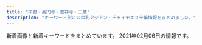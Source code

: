 ```yaml
---
title: "中野・高円寺・吉祥寺・三鷹"
description: "キーワード別にの巨乳アジアン・チャイナエステ嬢情報をまとめました。"
---
```


新着画像と新着キーワードをまとめています。
2021年02月06日の情報です。

<DmmAffiliateIns />
<KeywordTable
  shops={
    [
    {
        "url": "http://jetaime-massage.work/",
        "name": "\u30b8\u30e5\u30c6\u30fc\u30e0",
        "keywords": {
            "D": 3,
            "F": 2,
            "C": 11,
            "85": 1,
            "87": 2,
            "86": 2,
            "88": 2,
            "E": 2
        },
        "station": "JR\u4e2d\u91ce\u99c5\u5357\u53e3",
        "img_links": [
            "http://jetaime-massage.work/img/s21.jpg",
            "http://jetaime-massage.work/sp/img/t-t.jpg",
            "http://jetaime-massage.work/sp/img/p20.jpg",
            "http://jetaime-massage.work/sp/img/t-a.jpg",
            "http://jetaime-massage.work/img/s20.jpg",
            "http://jetaime-massage.work/img/st21.jpg",
            "http://jetaime-massage.work/sp/img/cam.jpg",
            "http://jetaime-massage.work/sp/img/sta21.jpg",
            "http://jetaime-massage.work/img/head.jpg",
            "http://jetaime-massage.work/sp/img/p16.jpg",
            "http://jetaime-massage.work/img/flash.jpg",
            "http://jetaime-massage.work/img/sta20.jpg",
            "http://jetaime-massage.work/sp/img/sta16.jpg",
            "http://jetaime-massage.work/sp/img/t-o.jpg",
            "http://jetaime-massage.work/sp/img/sta20.jpg",
            "http://jetaime-massage.work/img/st2.jpg",
            "http://jetaime-massage.work/sp/img/tel.jpg",
            "http://jetaime-massage.work/sp/img/pic.jpg",
            "http://jetaime-massage.work/img/s16.jpg",
            "http://jetaime-massage.work/img/mo.png",
            "http://jetaime-massage.work/img/sta16.jpg",
            "http://jetaime-massage.work/sp/img/sys.jpg",
            "http://jetaime-massage.work/img/nos.jpg",
            "http://jetaime-massage.work/img/st16.jpg",
            "http://jetaime-massage.work/sp/img/botton.jpg",
            "http://jetaime-massage.work/sp/img/pc.jpg",
            "http://jetaime-massage.work/img/acc.jpg",
            "http://jetaime-massage.work/img/st20.jpg",
            "http://jetaime-massage.work/sp/img/p21.jpg",
            "http://jetaime-massage.work/sp/img/acc.jpg",
            "http://jetaime-massage.work/img/pickup20.jpg",
            "http://jetaime-massage.work/sp/img/time.jpg",
            "http://jetaime-massage.work/img/botton.jpg",
            "http://jetaime-massage.work/img/sta21.jpg",
            "http://jetaime-massage.work/sp/img/add.jpg",
            "http://jetaime-massage.work/sp/img/t-r.jpg",
            "http://jetaime-massage.work/sp/img/t-s.jpg",
            "http://jetaime-massage.work/sp/img/info.jpg",
            "http://jetaime-massage.work/sp/img/tit.jpg"
        ]
    },
    {
        "station": "JR\u897f\u837b\u7aaa\u99c5\u5317\u53e3",
        "img_links": [
            "http://sei-ren.work/sp/images/e6.jpg",
            "http://sei-ren.work/sp/img/sizuka1.png",
            "http://sei-ren.work/sp/images/topgirl.jpg",
            "http://sei-ren.work/staff/mimi.jpg",
            "http://sei-ren.work/sp/images/sys2.jpg",
            "http://sei-ren.work/sp/menu/interior.jpg",
            "http://sei-ren.work/sp/staff/moe.jpg",
            "http://sei-ren.work/images/rec.jpg",
            "http://sei-ren.work/sp/images/newsb.png",
            "http://sei-ren.work/img/moe1.png",
            "http://sei-ren.work/sp/images/e5.jpg",
            "http://sei-ren.work/images/b1.jpg",
            "http://sei-ren.work/images/sm.jpg",
            "http://sei-ren.work/img/haru1.png",
            "http://sei-ren.work/images/tg.jpg",
            "http://sei-ren.work/sp/images/sys3.jpg",
            "http://sei-ren.work/img/sizuka1.png",
            "http://sei-ren.work/img/riri1.png",
            "http://sei-ren.work/sp/images/footer.png",
            "http://sei-ren.work/images/b3.jpg",
            "http://sei-ren.work/staff/haru.jpg",
            "http://sei-ren.work/sp/staff/riri.jpg",
            "http://sei-ren.work/sp/images/e3.jpg",
            "http://sei-ren.work/sp/images/sys4.png",
            "http://sei-ren.work/sp/images/head.jpg",
            "http://sei-ren.work/sp/images/rec.jpg",
            "http://sei-ren.work/images/sys4.jpg",
            "http://sei-ren.work/staff/riri.jpg",
            "http://sei-ren.work/sp/images/staff_t.jpg",
            "http://sei-ren.work/sp/images/e2.jpg",
            "http://sei-ren.work/sp/images/sisu1.png",
            "http://sei-ren.work/images/head.jpg",
            "http://sei-ren.work/sp/menu/staff.jpg",
            "http://sei-ren.work/sp/img/moe1.png",
            "http://sei-ren.work/sp/images/ac1.jpg",
            "http://sei-ren.work/sp/staff/mimi.jpg",
            "http://sei-ren.work/images/sys2.jpg",
            "http://sei-ren.work/sp/menu/sisu.jpg",
            "http://sei-ren.work/sp/images/int1.jpg",
            "http://sei-ren.work/images/sys1.jpg",
            "http://sei-ren.work/images/interior_t.jpg",
            "http://sei-ren.work/sp/img/riri1.png",
            "http://sei-ren.work/sp/images/interior_t.jpg",
            "http://sei-ren.work/images/int2.jpg",
            "http://sei-ren.work/sp/images/tel.jpg",
            "http://sei-ren.work/sp/images/sisu_t.jpg",
            "http://sei-ren.work/sp/images/e4.jpg",
            "http://sei-ren.work/sp/images/int2.png",
            "http://sei-ren.work/sp/images/s3.jpg",
            "http://sei-ren.work/sp/menu/top.jpg",
            "http://sei-ren.work/sp/images/news.jpg",
            "http://sei-ren.work/sp/img/haru1.png",
            "http://sei-ren.work/sp/img/mimi1.png",
            "http://sei-ren.work/sp/images/s2.jpg",
            "http://sei-ren.work/staff/sizuka.jpg",
            "http://sei-ren.work/img/mimi1.png",
            "http://sei-ren.work/sp/staff/haru.jpg",
            "http://sei-ren.work/images/int1.jpg",
            "http://sei-ren.work/sp/staff/sizuka.jpg",
            "http://sei-ren.work/staff/moe.jpg",
            "http://sei-ren.work/sp/images/sys1.jpg",
            "http://sei-ren.work/sp/images/s4.jpg",
            "http://sei-ren.work/images/news.jpg",
            "http://sei-ren.work/images/sys3.jpg",
            "http://sei-ren.work/images/staff_t.jpg",
            "http://sei-ren.work/sp/images/e1.jpg",
            "http://sei-ren.work/images/b2.jpg"
        ],
        "keywords": {},
        "url": "http://sei-ren.work/",
        "name": "\u6e05\u604b \uff5e\u305b\u3044\u308c\u3093\uff5e"
    },
    {
        "station": "JR\u837b\u7aaa\u99c5\u897f\u53e3",
        "name": "DoReMi -\u30c9\u30ec\u30df-",
        "url": "http://doremi.estheya.com/",
        "keywords": {
            "D": 1,
            "90": 1,
            "C": 2,
            "85": 1,
            "88": 1
        },
        "img_links": [
            "http://doremi.estheya.com/css/top02.png",
            "http://doremi.estheya.com/css/staff/staff02.png",
            "http://doremi.estheya.com/css/staff/staff01.png",
            "http://doremi.estheya.com/css/top04.png",
            "http://doremi.estheya.com/css/f-tel03.png",
            "http://doremi.estheya.com/css/head.png",
            "http://doremi.estheya.com/images/call.png",
            "http://doremi.estheya.com/css/staff/staff003.png",
            "http://doremi.estheya.com/css/tel04.png"
        ]
    },
    {
        "img_links": [],
        "keywords": {},
        "name": "\u6e05\u6574\u4f53",
        "station": "\u65b0\u9ad8\u5186\u5bfa\u99c52\u756a\u51fa\u53e3",
        "url": "https://seitai.tokyo/"
    },
    {
        "url": "http://relax-free.info/rose/",
        "name": "\u30ed\u30fc\u30ba",
        "img_links": [
            "http://relax-free.info/rose/images/bill1.jpg",
            "http://relax-free.info/rose/images/b-hot.png",
            "http://relax-free.info/rose/images/s4.jpg",
            "http://relax-free.info/rose/images/t1.jpg",
            "http://relax-free.info/rose/images/bar-sejutu.png",
            "http://relax-free.info/rose/images/s1.jpg",
            "http://relax-free.info/rose/images/bill4.jpg",
            "http://relax-free.info/rose/images/t4.jpg",
            "http://relax-free.info/rose/images/bill5.jpg",
            "http://relax-free.info/rose/images/t3.jpg",
            "http://relax-free.info/rose/images/bar-greeting.png",
            "http://relax-free.info/rose/images/t2.jpg",
            "http://relax-free.info/rose/images/bill3.jpg",
            "http://relax-free.info/rose/images/s2.jpg",
            "http://relax-free.info/rose/images/s3.jpg",
            "http://relax-free.info/rose/images/bill2.jpg"
        ],
        "keywords": {
            "C": 1
        },
        "station": "JR\u6771\u4e2d\u91ce\u99c5\u897f\u53e3"
    },
    {
        "name": "\u9b54\u732b",
        "url": "http://ms-heal.com/",
        "keywords": {},
        "img_links": [
            "http://ms-heal.com/images/n1.jpg",
            "http://ms-heal.com/images/15.jpg",
            "http://ms-heal.com/images/tel.png",
            "http://ms-heal.com/images/04.jpg",
            "http://ms-heal.com/images/tiao.jpg",
            "http://ms-heal.com/images/s_cast.png",
            "http://ms-heal.com/images/13.jpg",
            "http://ms-heal.com/images/14.jpg",
            "http://ms-heal.com/images/new1.jpg",
            "http://ms-heal.com/images/12.jpg",
            "http://ms-heal.com/images/116.jpg",
            "http://ms-heal.com/images/11.jpg",
            "http://ms-heal.com/images/131.jpg",
            "http://ms-heal.com/images/01.jpg",
            "http://ms-heal.com/images/girl.jpg",
            "http://ms-heal.com/images/053.jpg",
            "http://ms-heal.com/images/06.jpg",
            "http://ms-heal.com/images/08.jpg",
            "http://ms-heal.com/images/09.jpg",
            "http://ms-heal.com/images/07.jpg",
            "http://ms-heal.com/images/top1.jpg",
            "http://ms-heal.com/images/052.jpg",
            "http://ms-heal.com/images/m1.jpg",
            "http://ms-heal.com/images/03.jpg",
            "http://ms-heal.com/images/05.jpg",
            "http://ms-heal.com/images/082.jpg",
            "http://ms-heal.com/images/n3.jpg",
            "http://ms-heal.com/images/02.jpg"
        ],
        "station": "JR\u9ad8\u5186\u5bfa\u99c5\u5357\u53e3"
    },
    {
        "img_links": [
            "http://aroma-relax.blue/images/staff_images/cg03.jpg",
            "http://aroma-relax.blue/images/line.jpg",
            "http://aroma-relax.blue/images/an_1_01.jpg",
            "http://aroma-relax.blue/images/r4.jpg",
            "http://aroma-relax.blue/images/an_4_02.jpg",
            "http://aroma-relax.blue/images/an_6_02.jpg",
            "http://aroma-relax.blue/images/no.png",
            "http://aroma-relax.blue/images/an_3_01.jpg",
            "http://aroma-relax.blue/images/an_2_02.jpg",
            "http://aroma-relax.blue/images/an_3_02.jpg",
            "http://aroma-relax.blue/images/staff_images/cg01.jpg",
            "http://aroma-relax.blue/images/an_4_01.jpg",
            "http://aroma-relax.blue/images/an_5_01.jpg",
            "http://aroma-relax.blue/images/r5.jpg",
            "http://aroma-relax.blue/images/slider/slide3s.png",
            "http://aroma-relax.blue/images/an_5_02.jpg",
            "http://aroma-relax.blue/images/ff.jpg",
            "http://aroma-relax.blue/images/an_2_01.jpg",
            "http://aroma-relax.blue/images/a1.jpg",
            "http://aroma-relax.blue/images/staff_images/cg05.jpg",
            "http://aroma-relax.blue/images/slider/slide2.png",
            "http://aroma-relax.blue/images/staff_images/cg08.jpg",
            "http://aroma-relax.blue/images/qr.jpg",
            "http://aroma-relax.blue/images/slider/slide1s.png",
            "http://aroma-relax.blue/images/r1.jpg",
            "http://aroma-relax.blue/images/slider/slide2s.png",
            "http://aroma-relax.blue/images/r3.jpg",
            "http://aroma-relax.blue/images/index_01.jpg",
            "http://aroma-relax.blue/images/slider/slide3.png",
            "http://aroma-relax.blue/images/staff_images/cg02.jpg",
            "http://aroma-relax.blue/images/staff_images/cg07.jpg",
            "http://aroma-relax.blue/images/r6.jpg",
            "http://aroma-relax.blue/images/slider/slide1.png",
            "http://aroma-relax.blue/images/an_1_02.jpg",
            "http://aroma-relax.blue/images/a4.jpg",
            "http://aroma-relax.blue/images/r2.jpg",
            "http://aroma-relax.blue/images/a3.jpg",
            "http://aroma-relax.blue/images/an_6_01.jpg",
            "http://aroma-relax.blue/images/a2.jpg"
        ],
        "url": "http://aroma-relax.blue/",
        "name": "\u3086\u304d\u59eb",
        "keywords": {
            "86": 6,
            "E": 3,
            "D": 3
        },
        "station": "JR\u9ad8\u5186\u5bfa\u99c5\u5357\u53e3"
    },
    {
        "keywords": {},
        "img_links": [
            "http://www.smamu.net/juno/pc_schedule/photo/1597053985-2.jpg",
            "http://www.smamu.net/juno/view_obj/bn_top_reserve.jpg",
            "http://www.smamu.net/juno/pc_schedule/photo/1597025414-2.jpg",
            "http://www.smamu.net/juno/view_obj/bottom_line_02.png",
            "http://www.smamu.net/juno/view_obj/hd_price_head.png",
            "http://www.smamu.net/juno/news/photo/1597114489.jpg",
            "http://www.smamu.net/juno/view_obj/bn_top_mobile.jpg",
            "http://www.smamu.net/juno/pc_schedule/photo/1602148966-2.jpg",
            "http://www.smamu.net/juno/pc_schedule/photo/1597028346-2.jpg",
            "http://www.smamu.net/juno/view_obj/p_head_top.png",
            "http://www.smamu.net/juno/pc_schedule/photo/1597028346-1.jpg",
            "http://www.smamu.net/juno/view_obj/hd_top_information.png",
            "http://www.smamu.net/juno/pc_schedule/photo/1597053985-1.jpg",
            "http://www.smamu.net/juno/news/photo/1598442628.jpg",
            "http://www.smamu.net/juno/view_event/photo/news1597051332.jpg",
            "http://www.smamu.net/juno/news/photo/news1602148966.jpg",
            "http://www.smamu.net/juno/pc_schedule/photo/1608191494-2.jpg",
            "http://www.smamu.net/juno/pc_schedule/photo/1602148966-1.jpg",
            "http://www.smamu.net/juno/pc_schedule/photo/1598442872-1.jpg",
            "http://www.smamu.net/juno/pc_schedule/photo/1597114489-1.jpg",
            "http://www.smamu.net/juno/news/photo/1598442872.jpg",
            "http://www.smamu.net/juno/pc_schedule/photo/1597115329-1.jpg",
            "http://www.smamu.net/juno/view_obj/p_head_profile.png",
            "http://www.smamu.net/juno/view_obj/header_01.png",
            "http://www.smamu.net/juno/news/photo/news1608191494.jpg",
            "http://www.smamu.net/juno/news/photo/news1597053985.jpg",
            "http://www.smamu.net/juno/pc_schedule/photo/1598442628-1.jpg",
            "http://www.smamu.net/juno/view_obj/hd_top_newface.png",
            "http://www.smamu.net/juno/view_event/photo/news1597032313.jpg",
            "http://www.smamu.net/juno/view_event/photo/news1597050580.jpg",
            "http://www.smamu.net/juno/news/photo/news1597028346.jpg",
            "http://www.smamu.net/juno/pc_schedule/photo/1608191494-1.jpg",
            "http://www.smamu.net/juno/news/photo/1597025414.jpg",
            "http://www.smamu.net/juno/view_obj/p_head_cast.png",
            "http://www.smamu.net/juno/pc_schedule/photo/1597025414-1.jpg",
            "http://www.smamu.net/juno/pc_schedule/photo/1597115329-2.jpg",
            "http://www.smamu.net/juno/upload/20201217-165228satomi_s101.jpg",
            "http://www.smamu.net/juno/pc_schedule/photo/m_noimage.jpg",
            "http://www.smamu.net/juno/pc_schedule/photo/1597114489-2.jpg",
            "http://www.smamu.net/juno/news/photo/1597115329.jpg",
            "http://www.smamu.net/juno/view_obj/p_head_price.png"
        ],
        "url": "http://www.smamu.net/juno/",
        "name": "Juno\uff5e\u30b8\u30e5\u30ce\u30fc\uff5e",
        "station": "JR\u837b\u7aaa\u99c5\u5357\u53e3"
    },
    {
        "station": "\u6b66\u8535\u95a2\u99c5\u5357\u53e3",
        "name": "\u305f\u3093\u307d\u307d",
        "url": "http://xiretyuat.xyz/",
        "keywords": {
            "\u4e73": 2,
            "C": 12,
            "E": 4,
            "85": 4,
            "86": 8,
            "87": 4
        },
        "img_links": [
            "http://xiretyuat.xyz/static/picture/sp_tit_new.png",
            "http://xiretyuat.xyz/static/picture/tit_staff01.png",
            "http://xiretyuat.xyz/static/picture/top.jpg",
            "http://xiretyuat.xyz/static/picture/img_tel.png",
            "http://xiretyuat.xyz/uploads/201215/1-2012151405215G.jpg",
            "http://xiretyuat.xyz/uploads/210127/1-21012G0344A00.jpg",
            "http://xiretyuat.xyz/static/picture/tit_therapist.png",
            "http://xiretyuat.xyz/static/picture/maining.jpg",
            "http://xiretyuat.xyz/static/picture/room2.jpg",
            "http://xiretyuat.xyz/uploads/201215/1-2012151405433S.jpg",
            "http://xiretyuat.xyz/static/picture/tit_staff02.png",
            "http://xiretyuat.xyz/static/picture/room4.jpg",
            "http://xiretyuat.xyz/static/picture/room1.jpg",
            "http://xiretyuat.xyz/images/1-1Z41911200GA.png",
            "http://xiretyuat.xyz/static/picture/sp_tit_staff01.png",
            "http://xiretyuat.xyz/uploads/210127/1-21012G0345B96.jpg",
            "http://xiretyuat.xyz/static/picture/room3.jpg",
            "http://xiretyuat.xyz/uploads/201215/1-201215140451403.jpg",
            "http://xiretyuat.xyz/static/picture/tit_new.png",
            "http://xiretyuat.xyz/uploads/210127/1-21012G03430533.jpg",
            "http://xiretyuat.xyz/static/picture/sp_tit_therapist.png",
            "http://xiretyuat.xyz/static/picture/sp_tit_staff02.png"
        ]
    },
    {
        "name": "Amanda -\u30a2\u30de\u30f3\u30c0-",
        "url": "http://www.amanni.work/",
        "station": "JR\u963f\u4f50\u30f6\u8c37\u99c5\u5357\u53e3",
        "keywords": {},
        "img_links": [
            "http://www.amanni.work/images/sys1.jpg",
            "http://www.amanni.work/images/s1.jpg",
            "http://www.amanni.work/images/b1.jpg",
            "http://www.amanni.work/images/sys2.jpg",
            "http://www.amanni.work/images/int1.jpg",
            "http://www.amanni.work/images/s3.jpg",
            "http://www.amanni.work/images/b2.jpg",
            "http://www.amanni.work/images/news.jpg",
            "http://www.amanni.work/img/riri1.jpg",
            "http://www.amanni.work/images/4.jpg",
            "http://www.amanni.work/images/int2.jpg",
            "http://www.amanni.work/images/staff_t.jpg",
            "http://www.amanni.work/images/2.jpg",
            "http://www.amanni.work/images/s4.jpg",
            "http://www.amanni.work/img/mina1.jpg",
            "http://www.amanni.work/images/interior_t.jpg",
            "http://www.amanni.work/images/s2.jpg",
            "http://www.amanni.work/images/ac1.jpg",
            "http://www.amanni.work/images/1.jpg",
            "http://www.amanni.work/images/tel.jpg",
            "http://www.amanni.work/images/s1.png",
            "http://www.amanni.work/images/ta.jpg",
            "http://www.amanni.work/img/kana1.jpg",
            "http://www.amanni.work/img/xian1.jpg",
            "http://www.amanni.work/img/yuyu1.jpg",
            "http://www.amanni.work/images/5.jpg",
            "http://www.amanni.work/images/head.jpg",
            "http://www.amanni.work/images/3.jpg",
            "http://www.amanni.work/images/mobile.jpg"
        ]
    },
    {
        "img_links": [
            "http://relaxbest.net/staffPhoto/b20200202033738.jpg",
            "http://relaxbest.net/staffPhoto/s20200904172838.jpg",
            "http://relaxbest.net/staffPhoto/s20200202033738.jpg",
            "http://relaxbest.net/js/sliderLine/slide_prev.png",
            "http://relaxbest.net/images/store/04.jpg",
            "http://relaxbest.net/images/store/03.jpg",
            "http://relaxbest.net/staffPhoto/s20200804090123.jpg",
            "http://relaxbest.net/staffPhoto/b20201209220046.jpg",
            "http://relaxbest.net/images/store/05.jpg",
            "http://relaxbest.net/images/store/01.jpg",
            "http://relaxbest.net/staffPhoto/b20200904172838.jpg",
            "http://relaxbest.net/js/sliderLine/slide_next.png",
            "http://relaxbest.net/images/store/02.jpg",
            "http://relaxbest.net/staffPhoto/s20201209220046.jpg",
            "http://relaxbest.net/staffPhoto/b20200804090123.jpg",
            "http://relaxbest.net/images/returnBtn.png",
            "http://relaxbest.net/uploadfiles/images/campaignRelaxbest3.jpg"
        ],
        "station": "\u9dfa\u30ce\u5bae\u99c5\u5317\u53e3",
        "keywords": {
            "85": 1
        },
        "url": "http://relaxbest.net/",
        "name": "\u7965\u60a6 \u3057\u3087\u3046\u3048\u3064"
    },
    {
        "url": "http://www.es-selene.link/",
        "img_links": [
            "http://www.es-selene.link/sp/images/ac2.jpg",
            "http://www.es-selene.link/sp/images/ameba.jpg",
            "http://www.es-selene.link/sp/staff/miki.jpg",
            "http://www.es-selene.link/sp/images/int2.jpg",
            "http://www.es-selene.link/images/news.jpg",
            "http://www.es-selene.link/sp/img/yuki1.jpg",
            "http://www.es-selene.link/sp/images/sys4.jpg",
            "http://www.es-selene.link/images/koko_200x40.png",
            "http://www.es-selene.link/images/int2.png",
            "http://www.es-selene.link/images/ac2.png",
            "http://www.es-selene.link/sp/images/sys2.jpg",
            "http://www.es-selene.link/sp/staff/sora.jpg",
            "http://www.es-selene.link/sp/images/time.jpg",
            "http://www.es-selene.link/sp/images/interior_t.jpg",
            "http://www.es-selene.link/sp/images/head.jpg",
            "http://www.es-selene.link/sp/images/rec2.jpg",
            "http://www.es-selene.link/sp/images/sisu_t.jpg",
            "http://www.es-selene.link/sp/images/ac1.jpg",
            "http://www.es-selene.link/sp/menu/top.jpg",
            "http://www.es-selene.link/sp/images/news_t.jpg",
            "http://www.es-selene.link/images/ac1.png",
            "http://www.es-selene.link/sp/images/tel.jpg",
            "http://www.es-selene.link/staff/miki.jpg",
            "http://www.es-selene.link/images/sys1.png",
            "http://www.es-selene.link/images/sys2.png",
            "http://www.es-selene.link/images/head.jpg",
            "http://www.es-selene.link/sp/img/sora1.jpg",
            "http://www.es-selene.link/sp/img/miki1.jpg",
            "http://www.es-selene.link/images/int1.png",
            "http://www.es-selene.link/sp/staff/yuki.jpg",
            "http://www.es-selene.link/sp/images/top.jpg",
            "http://www.es-selene.link/sp/images/sys5.jpg",
            "http://www.es-selene.link/sp/images/staff_t.jpg",
            "http://www.es-selene.link/staff/sora.jpg",
            "http://www.es-selene.link/img/sora1.jpg",
            "http://www.es-selene.link/sp/images/pc.jpg",
            "http://www.es-selene.link/images/interior_t.png",
            "http://www.es-selene.link/sp/images/sys1.jpg",
            "http://www.es-selene.link/sp/images/int1.jpg",
            "http://www.es-selene.link/images/mobile.jpg",
            "http://www.es-selene.link/images/line.png",
            "http://www.es-selene.link/sp/menu/staff.jpg",
            "http://www.es-selene.link/images/sm.jpg",
            "http://www.es-selene.link/sp/menu/interior.jpg",
            "http://www.es-selene.link/sp/images/rec1.jpg",
            "http://www.es-selene.link/img/yuki1.jpg",
            "http://www.es-selene.link/staff/yuki.jpg",
            "http://www.es-selene.link/sp/images/footer.jpg",
            "http://www.es-selene.link/sp/images/newsb.jpg",
            "http://www.es-selene.link/images/staff_t.png",
            "http://www.es-selene.link/sp/images/sys3.jpg",
            "http://www.es-selene.link/img/miki1.jpg"
        ],
        "keywords": {},
        "name": "Selene*\u30bb\u30ec\u30fc\u30cd",
        "station": "JR\u6771\u4e2d\u91ce\u99c5\u6771\u53e3"
    },
    {
        "url": "http://www.es-koi.link/",
        "name": "\u6843\u306e\u5fc3",
        "station": "JR\u897f\u837b\u7aaa\u99c5\u5357\u53e3",
        "keywords": {},
        "img_links": [
            "http://www.es-koi.link/img/nana1.jpg",
            "http://www.es-koi.link/images/2.jpg",
            "http://www.es-koi.link/images/mobile.jpg",
            "http://www.es-koi.link/images/line.png",
            "http://www.es-koi.link/images/int1.jpg",
            "http://www.es-koi.link/images/7.jpg",
            "http://www.es-koi.link/images/info.jpg",
            "http://www.es-koi.link/img/aoi1.jpg",
            "http://www.es-koi.link/images/staff_t.jpg",
            "http://www.es-koi.link/images/ais.jpg",
            "http://www.es-koi.link/img/sayuri1.jpg",
            "http://www.es-koi.link/images/sys2.jpg",
            "http://www.es-koi.link/img/mimi1.jpg",
            "http://www.es-koi.link/images/3.jpg",
            "http://www.es-koi.link/images/head.jpg",
            "http://www.es-koi.link/images/interior_t.jpg",
            "http://www.es-koi.link/images/6.jpg",
            "http://www.es-koi.link/images/tel.jpg",
            "http://www.es-koi.link/img/raki1.jpg",
            "http://www.es-koi.link/images/8.jpg",
            "http://www.es-koi.link/images/sys1.jpg",
            "http://www.es-koi.link/images/int2.jpg",
            "http://www.es-koi.link/img/eri1.jpg",
            "http://www.es-koi.link/images/news.jpg",
            "http://www.es-koi.link/images/5.jpg"
        ]
    },
    {
        "keywords": {
            "86": 24,
            "C": 12,
            "87": 36,
            "D": 48
        },
        "station": "JR\u837b\u7aaa\u99c5\u5357\u53e3",
        "img_links": [
            "http://kokoro.tyo.cm/images/room8.jpg",
            "http://kokoro.tyo.cm/images/top.png",
            "http://kokoro.tyo.cm/images/room5.jpg",
            "http://kokoro.tyo.cm/images/room6.jpg",
            "http://kokoro.tyo.cm/images/s_link.png",
            "http://kokoro.tyo.cm/images/room9.jpg",
            "http://kokoro.tyo.cm/images/end.png",
            "http://kokoro.tyo.cm/images/room1.jpg",
            "http://kokoro.tyo.cm/images/s_staff.png",
            "http://kokoro.tyo.cm/images/staff_line.png",
            "http://kokoro.tyo.cm/images/room2.jpg",
            "http://kokoro.tyo.cm/photos/sites/51/2020/09/2020091807042947.jpg",
            "http://kokoro.tyo.cm/photos/sites/51/2020/05/2020052802522685.jpg",
            "http://kokoro.tyo.cm/images/s2.png",
            "http://kokoro.tyo.cm/images/room7.jpg",
            "http://kokoro.tyo.cm/images/s1.png",
            "http://kokoro.tyo.cm/images/s3.png",
            "http://kokoro.tyo.cm/images/room4.jpg",
            "http://kokoro.tyo.cm/images/room3.jpg",
            "http://kokoro.tyo.cm/images/room10.jpg",
            "http://kokoro.tyo.cm/photos/sites/51/2020/05/2020052802515180.jpg",
            "http://kokoro.tyo.cm/photos/sites/51/2020/05/202005280252106.jpg",
            "http://kokoro.tyo.cm/photos/sites/51/2020/07/2020072006112316.jpg"
        ],
        "url": "http://kokoro.tyo.cm/",
        "name": "kokoro"
    },
    {
        "name": "\u3084\u3059\u3089\u304e\u51e6 \u82b1\u697d",
        "url": "https://www.kagura.tokyo/",
        "keywords": {},
        "img_links": [
            "https://static.wixstatic.com/media/3f1889_734d04c2a52d4e95afc0c103f98beb36~mv2.jpg",
            "https://static.wixstatic.com/media/3f1889_d5863990d0fb4ec5be54d7f6e68f3d5f~mv2.png",
            "https://static.wixstatic.com/media/11062b_84f0c9aa252b4b2ab1114febc012eacbf000.jpg",
            "https://static.wixstatic.com/media/3f1889_42006b8157ef484d90a6ac233fe797a4~mv2_d_2300_3517_s_2.png",
            "https://static.wixstatic.com/media/3f1889_365a1c01b11e45068c4432b93f9c4bae~mv2.png",
            "https://static.wixstatic.com/media/11062b_8b93d3d5a6584b69893408bb08e64122f000.jpg",
            "https://static.wixstatic.com/media/3f1889_df432e03872140c38add5b2746291971~mv2_d_1280_4830_s_2.png",
            "https://static.wixstatic.com/media/3f1889_769941b5f63d44329a1797c335d938ee~mv2.png",
            "https://static.wixstatic.com/media/3f1889_8c2e9b0dd6a64ae4baaf64673e8f3f0f~mv2.jpg",
            "https://static.wixstatic.com/media/3f1889_31b52551f2694c2f911b20e71ef2b3b2~mv2_d_2700_1600_s_2.jpg",
            "https://static.wixstatic.com/media/11062b_adfb71c8d3184c0da6217c56e72cfd34f000.jpg",
            "https://static.wixstatic.com/media/11062b_2042bb7351284f0f982e4787d37415e6f000.jpg",
            "https://static.wixstatic.com/media/3f1889_8e4787061f714a468e91941852cf1eec~mv2_d_1599_4320_s_2.jpg",
            "https://static.wixstatic.com/media/3f1889_e91341eb203e4243bc92a5de17a173e2~mv2.png",
            "https://static.wixstatic.com/media/3f1889_ab8d2cf7913a412283ba6a9b444d2a6e~mv2.png",
            "https://static.wixstatic.com/media/3f1889_fcd9b2e88eaf4467b0d433f465f82e29~mv2.jpg"
        ],
        "station": "JR\u897f\u837b\u7aaa\u99c5\u5357\u53e3"
    },
    {
        "keywords": {
            "C": 42,
            "D": 9,
            "86": 27,
            "82": 9,
            "E": 36,
            "87": 36,
            "88": 9
        },
        "name": "Aroma Pure",
        "img_links": [
            "https://aroma-pure.tyo.cm/photos/sites/21/2021/01/2021010414441483.jpeg",
            "https://aroma-pure.tyo.cm/photos/sites/21/2021/01/2021010411504645.jpg",
            "https://aroma-pure.tyo.cm/images/room1.jpg",
            "https://aroma-pure.tyo.cm/images/room4.jpg",
            "https://aroma-pure.tyo.cm/photos/sites/21/2021/01/202101041312445.jpg",
            "https://aroma-pure.tyo.cm/images/room3.jpg",
            "https://aroma-pure.tyo.cm/photos/sites/21/2021/01/202101041150360.jpg",
            "https://aroma-pure.tyo.cm/photos/sites/21/2021/01/2021010413124668.jpg",
            "https://aroma-pure.tyo.cm/photos/sites/21/2021/01/2021010414393769.jpeg",
            "https://aroma-pure.tyo.cm/images/s_news.png",
            "https://aroma-pure.tyo.cm/images/staff_bj4.png",
            "https://aroma-pure.tyo.cm/photos/sites/21/2021/01/202101041441242.jpeg",
            "https://aroma-pure.tyo.cm/images/info.jpg",
            "https://aroma-pure.tyo.cm/photos/sites/21/2021/01/2021010414382373.jpeg",
            "https://aroma-pure.tyo.cm/images/zi_staff.png",
            "https://aroma-pure.tyo.cm/photos/sites/21/2021/01/202101041150360-e1611114029954.jpg",
            "https://aroma-pure.tyo.cm/photos/sites/21/2021/01/2021010414411693.jpg",
            "https://aroma-pure.tyo.cm/photos/sites/21/2021/01/2021012211074167.jpeg",
            "https://aroma-pure.tyo.cm/photos/sites/21/2021/01/2021010411582271.jpg",
            "https://aroma-pure.tyo.cm/images/top.jpg",
            "https://aroma-pure.tyo.cm/photos/sites/21/2021/01/2021010414452671.png",
            "https://aroma-pure.tyo.cm/images/room2.jpg",
            "https://aroma-pure.tyo.cm/images/line1.png",
            "https://aroma-pure.tyo.cm/photos/sites/21/2021/01/2021010411495688.jpg"
        ],
        "url": "https://aroma-pure.tyo.cm/",
        "station": "\u65b0\u9ad8\u5186\u5bfa\u99c51\u756a\u51fa\u53e3"
    },
    {
        "img_links": [
            "http://jewelry-hak.xyz/_src/38511776/4.jpg",
            "http://jewelry-hak.xyz/_src/50627206/wechatimg589_1.jpg",
            "http://jewelry-hak.xyz/_src/38511752/wechatimg47_20210118145652388.jpg",
            "http://jewelry-hak.xyz/_src/50627318/wechatimg585.jpg",
            "http://jewelry-hak.xyz/_src/38511760/wechatimg30.jpg",
            "http://jewelry-hak.xyz/_src/50627227/wechatimg586.jpg",
            "http://jewelry-hak.xyz/_src/50627327/wechatimg590.jpg",
            "http://jewelry-hak.xyz/_src/50627317/wechatimg584_20201202144744254.jpg",
            "http://jewelry-hak.xyz/_src/38511753/wechatimg47_20210118145652388.jpg",
            "http://jewelry-hak.xyz/_src/49611182/wechatimg48_20210118145652340.jpg",
            "http://jewelry-hak.xyz/_src/38625720/wechatimg541.jpg",
            "http://jewelry-hak.xyz/_src/38511793/navinavi_02.png",
            "http://jewelry-hak.xyz/_src/38511785/cam2.jpg",
            "http://jewelry-hak.xyz/_src/50627202/wechatimg585.jpg",
            "http://jewelry-hak.xyz/_src/50627203/wechatimg585.jpg",
            "http://jewelry-hak.xyz/_src/50627315/wechatimg584_20201202144744254.jpg",
            "http://jewelry-hak.xyz/_src/38511789/cam4.jpg",
            "http://jewelry-hak.xyz/_src/49611181/wechatimg48_20210118145652340.jpg",
            "http://jewelry-hak.xyz/_src/38511777/line.png",
            "http://jewelry-hak.xyz/_src/50627319/wechatimg585.jpg",
            "http://jewelry-hak.xyz/_src/50627320/wechatimg585.jpg",
            "http://jewelry-hak.xyz/_src/50627326/wechatimg590.jpg",
            "http://jewelry-hak.xyz/_src/38511749/wechatimg561.jpg",
            "http://jewelry-hak.xyz/_src/39952823/line.png",
            "http://jewelry-hak.xyz/_src/49618165/slider1.jpg",
            "http://jewelry-hak.xyz/_src/38511775/3.jpg",
            "http://jewelry-hak.xyz/_src/38511791/navinavi_01.png",
            "http://jewelry-hak.xyz/_src/38511750/wechatimg561.jpg",
            "http://jewelry-hak.xyz/_src/38511751/wechatimg561.jpg",
            "http://jewelry-hak.xyz/_src/38511754/wechatimg47_20210118145652388.jpg",
            "http://jewelry-hak.xyz/_src/49611183/wechatimg48_20210118145652340.jpg",
            "http://jewelry-hak.xyz/_src/38513882/cam.jpg",
            "http://jewelry-hak.xyz/_src/38511719/wechatimg570.jpg",
            "http://jewelry-hak.xyz/_src/38511723/wechatimg569_20201101131633190.jpg",
            "http://jewelry-hak.xyz/_src/50627213/wechatimg914.jpg",
            "http://jewelry-hak.xyz/_src/38513880/cam.jpg",
            "http://jewelry-hak.xyz/_src/38511787/cam3.jpg",
            "http://jewelry-hak.xyz/_src/50627225/wechatimg586.jpg",
            "http://jewelry-hak.xyz/_src/38511786/cam2.jpg",
            "http://jewelry-hak.xyz/_src/38511779/line.png",
            "http://jewelry-hak.xyz/_src/38511746/wechatimg30.jpg",
            "http://jewelry-hak.xyz/_src/50627214/wechatimg914.jpg",
            "http://jewelry-hak.xyz/_src/38511774/2.jpg",
            "http://jewelry-hak.xyz/_src/50627325/wechatimg589_1.jpg",
            "http://jewelry-hak.xyz/_src/38511717/wechatimg568.jpg",
            "http://jewelry-hak.xyz/_src/49618155/slider2.jpg",
            "http://jewelry-hak.xyz/_src/50627324/wechatimg589_1.jpg",
            "http://jewelry-hak.xyz/_src/38511721/wechatimg571.jpg",
            "http://jewelry-hak.xyz/_src/38511788/cam3.jpg",
            "http://jewelry-hak.xyz/_src/49642825/mmexport1604298600845.jpg",
            "http://jewelry-hak.xyz/_src/50627323/wechatimg589_1.jpg",
            "http://jewelry-hak.xyz/_src/50627205/wechatimg589_1.jpg",
            "http://jewelry-hak.xyz/_src/50627328/wechatimg590.jpg",
            "http://jewelry-hak.xyz/_src/38511781/img20200108162027140241.png",
            "http://jewelry-hak.xyz/_src/50627215/wechatimg914.jpg",
            "http://jewelry-hak.xyz/_src/38511790/cam4.jpg",
            "http://jewelry-hak.xyz/_src/50627316/wechatimg584_20201202144744254.jpg",
            "http://jewelry-hak.xyz/_src/50627226/wechatimg586.jpg"
        ],
        "station": "JR\u9ad8\u5186\u5bfa\u99c5\u5317\u53e3",
        "name": "\u30a2\u30ef\u30a2\u30ef\u30d5\u30a7\u30a2\u30ea\u30fc",
        "keywords": {},
        "url": "http://jewelry-hak.xyz/"
    },
    {
        "name": "\u6c34\u6676\u5bae-\u3059\u3044\u3057\u3087\u3046\u304d\u3085\u3046-",
        "station": "\u91ce\u65b9\u99c5\u5357\u53e3",
        "keywords": {},
        "img_links": [],
        "url": "https://su-rinpa.tokyo/"
    },
    {
        "name": "\u30b7\u30e7\u30b3\u30e9",
        "keywords": {
            "87": 8,
            "84": 9,
            "85": 13,
            "86": 32
        },
        "station": "JR\u837b\u7aaa\u99c5\u897f\u53e3",
        "url": "http://es-chocolat.xyz/",
        "img_links": [
            "http://es-chocolat.xyz/_src/18133945/22.png",
            "http://es-chocolat.xyz/_src/44966949/stafflist.png",
            "http://es-chocolat.xyz/_src/50013747/navi_04.png",
            "http://es-chocolat.xyz/_src/18134422/s1_20171130213841322.png",
            "http://es-chocolat.xyz/_src/18133968/navi_04.png",
            "http://es-chocolat.xyz/_src/18134017/navi_04.png",
            "http://es-chocolat.xyz/_src/18133992/22.png",
            "http://es-chocolat.xyz/_src/20562490/img20181212223846686715.png",
            "http://es-chocolat.xyz/_src/18134353/3_15.png",
            "http://es-chocolat.xyz/_src/18133963/bottom.png",
            "http://es-chocolat.xyz/_src/33129977/navi_04.png",
            "http://es-chocolat.xyz/_src/33130001/22.png",
            "http://es-chocolat.xyz/_src/22138622/3_20181127194254125.jpg",
            "http://es-chocolat.xyz/_src/50013814/bottom.png",
            "http://es-chocolat.xyz/_src/18134426/s3_20171130213911574.png",
            "http://es-chocolat.xyz/_src/18134390/g2.png",
            "http://es-chocolat.xyz/_src/33130175/img20190609213421023161.png",
            "http://es-chocolat.xyz/_src/22731343/bktotop.png",
            "http://es-chocolat.xyz/_src/33627329/bktotop.png",
            "http://es-chocolat.xyz/_src/22138645/sign.png",
            "http://es-chocolat.xyz/_src/50013743/stafflist2.png",
            "http://es-chocolat.xyz/_src/18134131/navi_04.png",
            "http://es-chocolat.xyz/_src/22138584/bktotop.png",
            "http://es-chocolat.xyz/_src/44966911/navi_04.png",
            "http://es-chocolat.xyz/_src/18133950/3_15.png",
            "http://es-chocolat.xyz/_src/50013877/wechatimg215.jpg",
            "http://es-chocolat.xyz/_src/50013749/3_15.png",
            "http://es-chocolat.xyz/_src/33130034/3_15.png",
            "http://es-chocolat.xyz/_src/49902393/30.pic.jpg",
            "http://es-chocolat.xyz/_src/33130062/bktotop.png",
            "http://es-chocolat.xyz/_src/22138733/staffs.png",
            "http://es-chocolat.xyz/_src/22731498/1_20181127194254048.jpg",
            "http://es-chocolat.xyz/_src/50013795/bktolist.png",
            "http://es-chocolat.xyz/_src/22353698/wechatimg226.jpg",
            "http://es-chocolat.xyz/_src/18134379/sign.png",
            "http://es-chocolat.xyz/_src/22138623/navi_04.png",
            "http://es-chocolat.xyz/_src/33129995/bottom.png",
            "http://es-chocolat.xyz/_src/18134148/bottom.png",
            "http://es-chocolat.xyz/_src/33129999/sign.png",
            "http://es-chocolat.xyz/_src/22138713/3_20181127194254125.jpg",
            "http://es-chocolat.xyz/_src/50013777/bktotop.png",
            "http://es-chocolat.xyz/_src/50013791/navi_04.png",
            "http://es-chocolat.xyz/_src/44966934/bottom.png",
            "http://es-chocolat.xyz/_src/33130036/bktolist.png",
            "http://es-chocolat.xyz/_src/22731321/1_20181127194254048.jpg",
            "http://es-chocolat.xyz/_src/50013821/bktotop.png",
            "http://es-chocolat.xyz/_src/22731340/sign.png",
            "http://es-chocolat.xyz/_src/49902396/31.jpg",
            "http://es-chocolat.xyz/_src/33129979/bktolist.png",
            "http://es-chocolat.xyz/_src/44966941/bktotop.png",
            "http://es-chocolat.xyz/_src/50013798/navi_04.png",
            "http://es-chocolat.xyz/_src/18134317/navi_04.png",
            "http://es-chocolat.xyz/_src/22138554/navi_04.png",
            "http://es-chocolat.xyz/_src/18134342/bktotop.png",
            "http://es-chocolat.xyz/_src/49902405/35.pic.jpg",
            "http://es-chocolat.xyz/_src/50013820/22.png",
            "http://es-chocolat.xyz/_src/18133948/navi_04.png",
            "http://es-chocolat.xyz/_src/18133965/bktotop.png",
            "http://es-chocolat.xyz/_src/33627328/22.png",
            "http://es-chocolat.xyz/_src/22138562/2_20181127194254098.jpg",
            "http://es-chocolat.xyz/_src/33627299/navi_04.png",
            "http://es-chocolat.xyz/_src/18134398/navi_02.png",
            "http://es-chocolat.xyz/_src/18134424/s2_20171130213856051.png",
            "http://es-chocolat.xyz/_src/18134186/22.png",
            "http://es-chocolat.xyz/_src/33627570/695c3f0fd79807afc049cea9c67e75e.jpg",
            "http://es-chocolat.xyz/_src/20562455/22.png",
            "http://es-chocolat.xyz/_src/22138647/22.png",
            "http://es-chocolat.xyz/_src/50013879/wechatimg213.jpg",
            "http://es-chocolat.xyz/_src/18134184/sign.png",
            "http://es-chocolat.xyz/_src/20562690/img20181212223846686715.png",
            "http://es-chocolat.xyz/_src/18134163/navi_04.png",
            "http://es-chocolat.xyz/_src/18134312/navi_04.png",
            "http://es-chocolat.xyz/_src/22138583/22.png",
            "http://es-chocolat.xyz/_src/18134227/6_20181127194254137.jpg",
            "http://es-chocolat.xyz/_src/18134428/s4_20171130213927087.png",
            "http://es-chocolat.xyz/_src/18134314/3_15.png",
            "http://es-chocolat.xyz/_src/18134375/bottom.png",
            "http://es-chocolat.xyz/_src/50013818/sign.png",
            "http://es-chocolat.xyz/_src/18134040/22.png",
            "http://es-chocolat.xyz/_src/18133986/bottom.png",
            "http://es-chocolat.xyz/_src/18134402/navi_04.png",
            "http://es-chocolat.xyz/_src/18133943/sign.png",
            "http://es-chocolat.xyz/_src/50013751/bktolist.png",
            "http://es-chocolat.xyz/_src/18134133/3_15.png",
            "http://es-chocolat.xyz/_src/33130662/img20190609213421010769.png",
            "http://es-chocolat.xyz/_src/33130671/img20190609215859327948.jpg",
            "http://es-chocolat.xyz/_src/33627301/3_15.png",
            "http://es-chocolat.xyz/_src/50013770/bottom.png",
            "http://es-chocolat.xyz/_src/18134196/navi_04.png",
            "http://es-chocolat.xyz/_src/18134220/bktotop.png",
            "http://es-chocolat.xyz/_src/20562434/4_20181127194254122.jpg",
            "http://es-chocolat.xyz/_src/33130002/bktotop.png",
            "http://es-chocolat.xyz/_src/22138577/bottom.png",
            "http://es-chocolat.xyz/_src/20562453/sign.png",
            "http://es-chocolat.xyz/_src/18133970/3_15.png",
            "http://es-chocolat.xyz/_src/18134339/sign.png",
            "http://es-chocolat.xyz/_src/22731315/3_15.png",
            "http://es-chocolat.xyz/_src/18134213/bottom.png",
            "http://es-chocolat.xyz/_src/18134187/bktotop.png",
            "http://es-chocolat.xyz/_src/33129972/navi_04.png",
            "http://es-chocolat.xyz/_src/18134420/navi2_06.png",
            "http://es-chocolat.xyz/_src/33627567/stafflist.png",
            "http://es-chocolat.xyz/_src/18134087/6_20181127194254137.jpg",
            "http://es-chocolat.xyz/_src/18134042/bktotop.png",
            "http://es-chocolat.xyz/_src/18134152/sign.png",
            "http://es-chocolat.xyz/_src/33130059/sign.png",
            "http://es-chocolat.xyz/_src/20562416/navi_04.png",
            "http://es-chocolat.xyz/_src/18134418/navi2_05.png",
            "http://es-chocolat.xyz/_src/22138560/navi_04.png",
            "http://es-chocolat.xyz/_src/33129974/3_15.png",
            "http://es-chocolat.xyz/_src/18134416/navi2_04.png",
            "http://es-chocolat.xyz/_src/20562432/navi_04.png",
            "http://es-chocolat.xyz/_src/50013797/stafflist.png",
            "http://es-chocolat.xyz/_src/22138581/sign.png",
            "http://es-chocolat.xyz/_src/22731342/22.png",
            "http://es-chocolat.xyz/_src/33626992/stafflist.png",
            "http://es-chocolat.xyz/_src/18134396/navi_01.png",
            "http://es-chocolat.xyz/_src/18134316/6_20181127194254137.jpg",
            "http://es-chocolat.xyz/_src/28251430/img20181212223846686715.png",
            "http://es-chocolat.xyz/_src/20562430/bktolist.png",
            "http://es-chocolat.xyz/_src/22731313/navi_04.png",
            "http://es-chocolat.xyz/_src/20562456/bktotop.png",
            "http://es-chocolat.xyz/_src/18134404/navi_05.png",
            "http://es-chocolat.xyz/_src/18134038/sign.png",
            "http://es-chocolat.xyz/_src/33129976/img20190609202615063658.jpg",
            "http://es-chocolat.xyz/_src/18134219/22.png",
            "http://es-chocolat.xyz/_src/20469703/slider2.jpg",
            "http://es-chocolat.xyz/_src/18133990/sign.png",
            "http://es-chocolat.xyz/_src/33130061/22.png",
            "http://es-chocolat.xyz/_src/22731336/bottom.png",
            "http://es-chocolat.xyz/_src/22138625/bktolist.png",
            "http://es-chocolat.xyz/_src/33130038/navi_04.png",
            "http://es-chocolat.xyz/_src/18134155/bktotop.png",
            "http://es-chocolat.xyz/_src/18134165/3_15.png",
            "http://es-chocolat.xyz/_src/44966917/stafflist.png",
            "http://es-chocolat.xyz/_src/44966940/22.png",
            "http://es-chocolat.xyz/_src/18134410/navi2_01.png",
            "http://es-chocolat.xyz/_src/18134019/3_15.png",
            "http://es-chocolat.xyz/_src/18134341/22.png",
            "http://es-chocolat.xyz/_src/50013742/stafflist.png",
            "http://es-chocolat.xyz/_src/18134154/22.png",
            "http://es-chocolat.xyz/_src/50013858/stafflist.png",
            "http://es-chocolat.xyz/_src/44966913/3_15.png",
            "http://es-chocolat.xyz/_src/22138556/3_15.png",
            "http://es-chocolat.xyz/_src/33627304/navi_04.png",
            "http://es-chocolat.xyz/_src/18134414/navi2_03.png",
            "http://es-chocolat.xyz/_src/18134319/bktolist.png",
            "http://es-chocolat.xyz/_src/22138641/bottom.png",
            "http://es-chocolat.xyz/_src/49902408/36.pic.jpg",
            "http://es-chocolat.xyz/_src/18134198/3_15.png",
            "http://es-chocolat.xyz/_src/44966950/wechatimg32.jpg",
            "http://es-chocolat.xyz/_src/33130661/img20190609213421023161.png",
            "http://es-chocolat.xyz/_src/18133993/bktotop.png",
            "http://es-chocolat.xyz/_src/44966915/bktolist.png",
            "http://es-chocolat.xyz/_src/18134359/bktolist.png",
            "http://es-chocolat.xyz/_src/18134381/22.png",
            "http://es-chocolat.xyz/_src/33627326/sign.png",
            "http://es-chocolat.xyz/_src/49902400/33.pic.jpg",
            "http://es-chocolat.xyz/_src/50013793/3_15.png",
            "http://es-chocolat.xyz/_src/33130032/navi_04.png",
            "http://es-chocolat.xyz/_src/18134412/navi2_02.png",
            "http://es-chocolat.xyz/_src/22731555/wechatimg255.jpg",
            "http://es-chocolat.xyz/_src/18134406/navi_06.png",
            "http://es-chocolat.xyz/_src/22138648/bktotop.png",
            "http://es-chocolat.xyz/_src/18134351/navi_04.png",
            "http://es-chocolat.xyz/_src/50013755/stafflist2.png",
            "http://es-chocolat.xyz/_src/18134089/7.jpg",
            "http://es-chocolat.xyz/_src/18134228/7.jpg",
            "http://es-chocolat.xyz/_src/33130171/img20190609213421010769.png",
            "http://es-chocolat.xyz/_src/22731317/bktolist.png",
            "http://es-chocolat.xyz/_src/22138620/3_15.png",
            "http://es-chocolat.xyz/_src/44966918/navi_04.png",
            "http://es-chocolat.xyz/_src/22138558/bktolist.png",
            "http://es-chocolat.xyz/_src/22731319/navi_04.png",
            "http://es-chocolat.xyz/_src/22138721/3_20181127194254125.jpg",
            "http://es-chocolat.xyz/_src/50013776/22.png",
            "http://es-chocolat.xyz/_src/18134357/navi_04.png",
            "http://es-chocolat.xyz/_src/18133937/img20180424160806536942.png",
            "http://es-chocolat.xyz/_src/50013774/sign.png",
            "http://es-chocolat.xyz/_src/18134408/navi_07.png",
            "http://es-chocolat.xyz/_src/18133956/botoom1.jpg",
            "http://es-chocolat.xyz/_src/18134382/bktotop.png",
            "http://es-chocolat.xyz/_src/18134400/navi_03.png",
            "http://es-chocolat.xyz/_src/49902398/32.pic.jpg",
            "http://es-chocolat.xyz/_src/44966909/stafflist.png",
            "http://es-chocolat.xyz/_src/18134217/sign.png",
            "http://es-chocolat.xyz/_src/50013753/navi_04.png",
            "http://es-chocolat.xyz/_src/20562449/bottom.png",
            "http://es-chocolat.xyz/_src/22731312/1_20181127194254048.jpg",
            "http://es-chocolat.xyz/_src/18134389/g1.png",
            "http://es-chocolat.xyz/_src/18134391/g3.png",
            "http://es-chocolat.xyz/_src/22138618/navi_04.png",
            "http://es-chocolat.xyz/_src/44966938/sign.png",
            "http://es-chocolat.xyz/_src/49902403/34.pic.jpg",
            "http://es-chocolat.xyz/_src/18134335/bottom.png",
            "http://es-chocolat.xyz/_src/18134180/bottom.png",
            "http://es-chocolat.xyz/_src/33130055/bottom.png",
            "http://es-chocolat.xyz/_src/33627306/bktolist.png",
            "http://es-chocolat.xyz/_src/33130677/img20190609220130143215.jpg",
            "http://es-chocolat.xyz/_src/50013861/stafflist2.png",
            "http://es-chocolat.xyz/_src/33627322/bottom.png",
            "http://es-chocolat.xyz/_src/18134034/bottom.png",
            "http://es-chocolat.xyz/_src/18134356/7.jpg",
            "http://es-chocolat.xyz/_src/20562428/3_15.png",
            "http://es-chocolat.xyz/_src/33130040/img20190609202615051222.jpg",
            "http://es-chocolat.xyz/_src/33627303/stafflist.png"
        ]
    },
    {
        "img_links": [
            "http://tiramisu-o.com/uploads/6f76cd9eaff23d5d6398e9d606a901d1.jpg",
            "http://tiramisu-o.com/images/index_01.jpg",
            "http://tiramisu-o.com/uploads/1a05c443783e211268f5fd91fee961e6.jpg",
            "http://tiramisu-o.com/images/index_09.jpg",
            "http://tiramisu-o.com/images/index_13.jpg",
            "http://tiramisu-o.com/images/index_19.jpg",
            "http://tiramisu-o.com/images/index_05.jpg",
            "http://tiramisu-o.com/uploads/a127317ec4f5d0dc2281168df4090856.jpg",
            "http://tiramisu-o.com/images/index_02.jpg",
            "http://tiramisu-o.com/images/index_20.jpg",
            "http://tiramisu-o.com/uploads/ad5b83ad32836796dd7749edbda88c42.jpg",
            "http://tiramisu-o.com/images/index_03.jpg",
            "http://tiramisu-o.com/uploads/5978b51ecca66ca81d431bcaad128c75.jpg",
            "http://tiramisu-o.com/uploads/7ad70e845e154bf3fac932727fb23777.jpg",
            "http://tiramisu-o.com/images/photo_12.jpg",
            "http://tiramisu-o.com/uploads/74cae8e5ad5ff370a7835faa49a59ed0.jpg",
            "http://tiramisu-o.com/images/index_16.jpg",
            "http://tiramisu-o.com/images/index_22.jpg",
            "http://tiramisu-o.com/uploads/0576a8bf93edc11647c2e4e17ae1a0e1.jpg",
            "http://tiramisu-o.com/images/link_11.jpg",
            "http://tiramisu-o.com/images/index_17.jpg",
            "http://tiramisu-o.com/uploads/7c58aaecf422209a030b99bb8792a1cf.jpg",
            "http://tiramisu-o.com/images/girls_13.jpg",
            "http://tiramisu-o.com/uploads/8db399091a85c075e1f0d0901aa7d948.jpg",
            "http://tiramisu-o.com/uploads/702c1288dd9843aabfbb06d182fec4f4.jpg",
            "http://tiramisu-o.com/uploads/ece2636e552ccdbaf2cac9f9eee51c28.jpg",
            "http://tiramisu-o.com/images/index_07.jpg",
            "http://tiramisu-o.com/images/index_04.jpg",
            "http://tiramisu-o.com/uploads/748d799dda38b94591609302af071dd7.jpg",
            "http://tiramisu-o.com/images/index_12.jpg",
            "http://tiramisu-o.com/uploads/c16088aeb419267011cf1f6cb5153cea.jpg",
            "http://tiramisu-o.com/images/photo_11.jpg",
            "http://tiramisu-o.com/uploads/24dc578533fbd40c88dba3454a90df13.jpg",
            "http://tiramisu-o.com/uploads/0f11fd28e7ec7bc3475d7e4d04d97321.jpg",
            "http://tiramisu-o.com/images/index_18.jpg",
            "http://tiramisu-o.com/uploads/5884fb095e084ab1c3fb3c13535db9d6.jpg",
            "http://tiramisu-o.com/images/index_08.jpg",
            "http://tiramisu-o.com/uploads/a7263623a76fce9fd9e74e3c5231dde6.jpg",
            "http://tiramisu-o.com/my_work/images/pic1.png",
            "http://tiramisu-o.com/uploads/01928d7157707ed584ed91afaee09aa7.jpg",
            "http://tiramisu-o.com/images/index_10.jpg",
            "http://tiramisu-o.com/images/index_24.jpg",
            "http://tiramisu-o.com/images/index_15.jpg",
            "http://tiramisu-o.com/images/index_06.jpg",
            "http://tiramisu-o.com/images/index_23.jpg",
            "http://tiramisu-o.com/images/girls_11.jpg",
            "http://tiramisu-o.com/uploads/4e0b8c43eddabd91acede0412c242113.jpg"
        ],
        "url": "http://tiramisu-o.com/",
        "name": "Tiramisu-\u30c6\u30a3\u30e9\u30df\u30b9-",
        "station": "JR\u837b\u7aaa\u99c5\u897f\u53e3",
        "keywords": {
            "85": 1,
            "D": 12,
            "86": 2,
            "90": 1,
            "C": 4,
            "88": 2,
            "E": 1,
            "87": 11
        }
    },
    {
        "name": "\u6574\u4f53\u697d",
        "url": "https://nakano-mensesthe.com/",
        "img_links": [
            "https://nakano-mensesthe.com/2019/10/05/tenpo.jpg",
            "https://nakano-mensesthe.com/images/footer-r.png",
            "https://nakano-mensesthe.com/room/esthe2.jpg",
            "https://nakano-mensesthe.com/images/main-sp.jpg",
            "https://nakano-mensesthe.com/2020/12/21/eri.jpg",
            "https://nakano-mensesthe.com/link/mens-esthe.png",
            "https://nakano-mensesthe.com/button/blog.png",
            "https://nakano-mensesthe.com/room/8.jpg",
            "https://nakano-mensesthe.com/menu/info.png",
            "https://nakano-mensesthe.com/2019/08/31/1.jpg",
            "https://nakano-mensesthe.com/menu/blog.png",
            "https://nakano-mensesthe.com/room/2.jpg",
            "https://nakano-mensesthe.com/staff/nana-s1.jpg",
            "https://nakano-mensesthe.com/button/staff.png",
            "https://nakano-mensesthe.com/icon/facebook.png",
            "https://nakano-mensesthe.com/staff/aki-l1.jpg",
            "https://nakano-mensesthe.com/menu/home.png",
            "https://nakano-mensesthe.com/menu/gallery.png",
            "https://nakano-mensesthe.com/icon/yelp.png",
            "https://nakano-mensesthe.com/staff/nana-l1.jpg",
            "https://nakano-mensesthe.com/images/clear.png",
            "https://nakano-mensesthe.com/staff/yuri-s1.jpg",
            "https://nakano-mensesthe.com/room/3.jpg",
            "https://nakano-mensesthe.com/images/header3.png",
            "https://nakano-mensesthe.com/icon/line.png",
            "https://nakano-mensesthe.com/menu/friend.png",
            "https://nakano-mensesthe.com/icon/twitter.png",
            "https://nakano-mensesthe.com/staff/yuri-l1.jpg",
            "https://nakano-mensesthe.com/images/footer-l.png",
            "https://nakano-mensesthe.com/button/home.png",
            "https://nakano-mensesthe.com/room/7.jpg",
            "https://nakano-mensesthe.com/staff/eri-l1.jpg",
            "https://nakano-mensesthe.com/room/esthe1.jpg",
            "https://nakano-mensesthe.com/staff/aki-s1.jpg",
            "https://nakano-mensesthe.com/room/esthe3.jpg",
            "https://nakano-mensesthe.com/room/4.jpg",
            "https://nakano-mensesthe.com/room/1.jpg",
            "https://nakano-mensesthe.com/staff/eri-s1.jpg",
            "https://nakano-mensesthe.com/images/main1.jpg"
        ],
        "station": "\u65b0\u4e2d\u91ce\u99c54\u756a\u51fa\u53e3",
        "keywords": {}
    },
    {
        "station": "\u4e95\u837b\u99c5\u5357\u53e3",
        "img_links": [
            "http://relax-esthe.blue/images/cg3.jpg",
            "http://relax-esthe.blue/images/cg1.jpg",
            "http://relax-esthe.blue/images/cg4.jpg",
            "http://relax-esthe.blue/images/cg2.jpg",
            "http://relax-esthe.blue/images/mobile.jpg",
            "http://relax-esthe.blue/images/bnr200.jpg",
            "http://relax-esthe.blue/images/s5.jpg",
            "http://relax-esthe.blue/images/s3.jpg",
            "http://relax-esthe.blue/images/s1.jpg",
            "http://relax-esthe.blue/images/s2.jpg"
        ],
        "url": "http://relax-esthe.blue/",
        "keywords": {},
        "name": "Cherry-\u30c1\u30a7\u30ea\u30fc-"
    },
    {
        "name": "Angelica\u30fb\u30a2\u30f3\u30b8\u30a7\u30ea\u30ab",
        "img_links": [
            "http://heal-rlx.com/images/access/roaddm.png",
            "http://heal-rlx.com/images/sptod.png",
            "http://heal-rlx.com/images/access/kanban.jpg",
            "http://heal-rlx.com/images/campaign1.jpg",
            "http://heal-rlx.com/scdl/staff/10031.jpg",
            "http://heal-rlx.com/scdl/staff/10051.jpg",
            "http://heal-rlx.com/scdl/staff/10041.jpg",
            "http://heal-rlx.com/scdl/staff/10011.jpg",
            "http://heal-rlx.com/images/access/road1.jpg",
            "http://heal-rlx.com/scdl/staff/10101.jpg",
            "http://heal-rlx.com/scdl/staff/10131.jpg",
            "http://heal-rlx.com/images/rec.jpg",
            "http://heal-rlx.com/images/gallery/gallery03.jpg",
            "http://heal-rlx.com/scdl/staff/10071.jpg",
            "http://heal-rlx.com/scdl/staff/10111.jpg",
            "http://heal-rlx.com/images/access/road2.jpg",
            "http://heal-rlx.com/images/access/road3.jpg",
            "http://heal-rlx.com/images/campaign2.jpg",
            "http://heal-rlx.com/images/gallery/gallery02.jpg",
            "http://heal-rlx.com/scdl/staff/10122.jpg",
            "http://heal-rlx.com/scdl/staff/10021.jpg",
            "http://heal-rlx.com/images/sptel.png",
            "http://heal-rlx.com/scdl/staff/10121.jpg",
            "http://heal-rlx.com/scdl/staff/10102.jpg",
            "http://heal-rlx.com/images/gallery/gallery01.jpg",
            "http://heal-rlx.com/images/access/road4.jpg"
        ],
        "url": "http://heal-rlx.com/",
        "keywords": {},
        "station": "JR\u4e2d\u91ce\u99c5\u5357\u53e3"
    },
    {
        "station": "JR\u837b\u7aaa\u99c5\u897f\u53e32",
        "name": "\u30b9\u30a4\u30fc\u30c8\u30cf\u30cb\u30fc",
        "keywords": {
            "85": 12,
            "\u30bb\u30af\u30b7\u30fc": 1,
            "88": 4,
            "D": 34,
            "E": 2,
            "87": 8,
            "86": 12
        },
        "url": "http://sweet-honey.jpn.mn/",
        "img_links": [
            "http://sweet-honey.jpn.mn/images/room4.png",
            "http://sweet-honey.jpn.mn/images/room1.jpg",
            "http://sweet-honey.jpn.mn/photos/sites/68/2019/12/2019121009263189.jpg",
            "http://sweet-honey.jpn.mn/images/side_link02.png",
            "http://sweet-honey.jpn.mn/images/side_link01.png",
            "http://sweet-honey.jpn.mn/photos/sites/68/2020/11/2020111901330367.jpg",
            "http://sweet-honey.jpn.mn/images/side_link03.png",
            "http://sweet-honey.jpn.mn/photos/sites/68/2021/01/2021012611141055.jpg",
            "http://sweet-honey.jpn.mn/photos/sites/68/2020/11/2020111901322238.jpg",
            "http://sweet-honey.jpn.mn/photos/sites/68/2021/01/2021012611140172.jpg",
            "http://sweet-honey.jpn.mn/images/mainimg01.png",
            "http://sweet-honey.jpn.mn/images/ico01.png",
            "http://sweet-honey.jpn.mn/photos/sites/68/2020/12/2020121102071696.jpg",
            "http://sweet-honey.jpn.mn/photos/sites/68/2020/06/2020060401504832.jpg",
            "http://sweet-honey.jpn.mn/photos/sites/68/2019/12/2019122903172745.jpg",
            "http://sweet-honey.jpn.mn/images/mainimg02.png",
            "http://sweet-honey.jpn.mn/images/room2.jpg",
            "http://sweet-honey.jpn.mn/photos/sites/68/2020/10/2020102804385899.jpg",
            "http://sweet-honey.jpn.mn/photos/sites/68/2020/12/2020122608253883-e1608971203292.jpg",
            "http://sweet-honey.jpn.mn/images/room4.jpg",
            "http://sweet-honey.jpn.mn/photos/sites/68/2020/12/2020120908151915.jpg",
            "http://sweet-honey.jpn.mn/images/room2.png",
            "http://sweet-honey.jpn.mn/photos/sites/68/2019/12/2019121009263018.jpg",
            "http://sweet-honey.jpn.mn/images/room5.jpg",
            "http://sweet-honey.jpn.mn/photos/sites/68/2020/09/2020092908051538.jpg",
            "http://sweet-honey.jpn.mn/photos/sites/68/2019/12/2019121009263013.jpg",
            "http://sweet-honey.jpn.mn/photos/sites/68/2021/01/2021012112500887.jpg",
            "http://sweet-honey.jpn.mn/photos/sites/68/2020/12/2020120106175599.jpg",
            "http://sweet-honey.jpn.mn/photos/sites/68/2020/12/2020122608221728.jpg",
            "http://sweet-honey.jpn.mn/photos/sites/68/2021/01/2021012112503821.jpg",
            "http://sweet-honey.jpn.mn/photos/sites/68/2020/10/2020100307252790.jpg",
            "http://sweet-honey.jpn.mn/photos/sites/68/2019/12/2019122903172723.jpg"
        ]
    },
    {
        "station": "JR\u9ad8\u5186\u5bfa\u99c5\u5317\u53e3",
        "keywords": {
            "E": 1,
            "89": 1,
            "D": 3,
            "87": 3
        },
        "img_links": [
            "http://www.shiroikoibito.esturl.com/files/001.jpg",
            "http://www.shiroikoibito.esturl.com/images/bar-girls.png",
            "http://www.shiroikoibito.esturl.com/images/info2.jpg",
            "http://www.shiroikoibito.esturl.com/files/003.jpg",
            "http://www.shiroikoibito.esturl.com/files/004.jpg",
            "http://www.shiroikoibito.esturl.com/images/girls-bar.png",
            "http://www.shiroikoibito.esturl.com/images/info_text.jpg",
            "http://www.shiroikoibito.esturl.com/images/bar-infomation.png",
            "http://www.shiroikoibito.esturl.com/images/bar-news.png",
            "http://www.shiroikoibito.esturl.com/files/002.jpg",
            "http://www.shiroikoibito.esturl.com/images/info1.jpg",
            "http://www.shiroikoibito.esturl.com/images/bar-inte.png"
        ],
        "name": "\u767d\u3044\u604b\u4eba",
        "url": "http://www.shiroikoibito.esturl.com/"
    },
    {
        "station": "JR\u837b\u7aaa\u99c5\u5357\u53e3",
        "url": "http://candle.mensest.work/",
        "img_links": [
            "http://candle.mensest.work/media/sites/9/elementor/thumbs/5-p2aryk6p55nd6jfkfpi3vexuqmkczms3ntql4qmtvc.jpg",
            "http://candle.mensest.work/media/sites/9/elementor/thumbs/3-p2arvrlytvtoo9hnr010ymbj6ec340otlzxms4ryd4.jpg",
            "http://candle.mensest.work/media/sites/9/2021/02/2-150x150.jpg",
            "http://candle.mensest.work/media/sites/9/2020/12/1-3.jpg",
            "http://candle.mensest.work/media/sites/9/2020/12/1-4.jpg",
            "http://candle.mensest.work/media/sites/9/elementor/thumbs/4-p2arwyujk9gvibquqipv5beqi4eyy3gh3xxyuuzuew.jpg",
            "http://candle.mensest.work/media/sites/9/2020/12/1-1-150x150.jpg",
            "http://candle.mensest.work/media/sites/9/2020/12/1-2.jpg",
            "http://candle.mensest.work/media/sites/9/2020/12/2-3.jpg",
            "http://candle.mensest.work/media/sites/9/2020/12/1-5-150x150.jpg",
            "http://candle.mensest.work/media/sites/9/2021/01/1-150x150.jpg",
            "http://candle.mensest.work/media/sites/9/2020/12/CBB0F5B0-E135-401D-9B02-DA7A2D8670CA-222x300.jpeg",
            "http://candle.mensest.work/media/sites/9/2020/12/2-3-150x150.jpg",
            "http://candle.mensest.work/media/sites/9/2021/02/2.jpg",
            "http://candle.mensest.work/media/sites/9/2020/12/2-2.jpg",
            "http://candle.mensest.work/media/sites/9/2020/12/1-1.jpg",
            "http://candle.mensest.work/media/sites/9/2021/02/1-150x150.jpg",
            "http://candle.mensest.work/media/sites/9/2021/02/6-150x150.jpg",
            "http://candle.mensest.work/media/sites/9/2021/02/4-150x150.jpg",
            "http://candle.mensest.work/media/sites/9/2021/01/2-150x150.jpg",
            "http://candle.mensest.work/media/sites/9/2021/02/3.jpg",
            "http://candle.mensest.work/media/sites/9/2021/02/3-150x150.jpg",
            "http://candle.mensest.work/media/sites/9/2020/12/1-5.jpg",
            "http://candle.mensest.work/media/sites/9/2020/12/3.jpg",
            "http://candle.mensest.work/media/sites/9/2020/12/2-1.jpg",
            "http://candle.mensest.work/media/sites/9/2020/11/2-4-150x150.jpg",
            "http://candle.mensest.work/media/sites/9/2021/02/1.jpg",
            "http://candle.mensest.work/media/sites/9/2020/07/flash1-1.jpg",
            "http://candle.mensest.work/media/sites/9/2020/11/1-4.jpg",
            "http://candle.mensest.work/media/sites/9/2020/07/top-2.jpg",
            "http://candle.mensest.work/media/sites/9/2021/02/5.jpg",
            "http://candle.mensest.work/media/sites/9/2021/02/5-150x150.jpg",
            "http://candle.mensest.work/media/sites/9/2020/12/2-1-150x150.jpg",
            "http://candle.mensest.work/media/sites/9/2020/11/2-2-150x150.jpg",
            "http://candle.mensest.work/media/sites/9/2020/12/5-225x300.jpg",
            "http://candle.mensest.work/media/sites/9/2020/11/1-3.jpg",
            "http://candle.mensest.work/media/sites/9/2020/12/1-3-150x150.jpg",
            "http://candle.mensest.work/media/sites/9/2020/07/flash2-4.jpg",
            "http://candle.mensest.work/media/sites/9/2020/11/2-4.jpg",
            "http://candle.mensest.work/media/sites/9/2020/11/2-2.jpg",
            "http://candle.mensest.work/media/sites/9/2020/11/1-4-150x150.jpg",
            "http://candle.mensest.work/media/sites/9/2020/07/1-2-225x300.jpg",
            "http://candle.mensest.work/media/sites/9/2020/12/2-2-150x150.jpg",
            "http://candle.mensest.work/media/sites/9/2021/02/7.jpg",
            "http://candle.mensest.work/media/sites/9/2020/12/3-150x150.jpg",
            "http://candle.mensest.work/media/sites/9/2020/11/1-3-150x150.jpg",
            "http://candle.mensest.work/media/sites/9/2020/11/2-3.jpg",
            "http://candle.mensest.work/media/sites/9/2021/02/1-1.jpg",
            "http://candle.mensest.work/media/sites/9/2020/11/2-3-150x150.jpg",
            "http://candle.mensest.work/media/sites/9/2020/12/1-2-150x150.jpg",
            "http://candle.mensest.work/media/sites/9/2021/01/1.jpg",
            "http://candle.mensest.work/media/sites/9/2020/11/2-3-225x300.jpg",
            "http://candle.mensest.work/media/sites/9/2021/01/2.jpg",
            "http://candle.mensest.work/media/sites/9/2020/12/825545B6-8313-4ED8-A34A-1B38C8E5AA09-296x300.jpeg",
            "http://candle.mensest.work/media/sites/9/elementor/thumbs/2-p2aru93bthr1yvoulcgny02sq1sspkoe2i3gy30se0.jpg",
            "http://candle.mensest.work/media/sites/9/2021/02/6.jpg",
            "http://candle.mensest.work/media/sites/9/2020/12/1-4-150x150.jpg",
            "http://candle.mensest.work/media/sites/9/elementor/thumbs/6-p2as02pc5jpzvx8dld2gw16l6z3ne2sj7bkqysdzug.jpg",
            "http://candle.mensest.work/media/sites/9/elementor/thumbs/1-p2arsw7py3w575nuirc2ccetu0hplbacjs67zp19dk.jpg",
            "http://candle.mensest.work/media/sites/9/2020/11/EF6C081D-9329-466E-B5E9-27DA0E2C4ECE-200x300.jpeg",
            "http://candle.mensest.work/media/sites/9/2021/02/4.jpg"
        ],
        "name": "Candle \uff5e\u30ad\u30e3\u30f3\u30c9\u30eb\uff5e",
        "keywords": {
            "D": 48,
            "86": 12,
            "82": 12,
            "87": 24,
            "89": 12,
            "88": 36,
            "C": 60,
            "85": 12,
            "E": 12,
            "83": 12
        }
    },
    {
        "station": "JR\u897f\u837b\u7aaa\u99c5\u5357\u53e3",
        "keywords": {},
        "img_links": [],
        "url": "http://hasuko.work/",
        "name": "\u306f\u3059\u3053"
    },
    {
        "keywords": {},
        "name": "Cutie Honey \uff5e\u30ad\u30e5\u30fc\u30c6\u30a3\u30fc\u30cf\u30cb\u30fc\uff5e",
        "img_links": [
            "http://cutiehoney.estx.net/images/index_04.jpg",
            "http://cutiehoney.estx.net/images/index_10.jpg",
            "http://cutiehoney.estx.net/images/s3.jpg",
            "http://cutiehoney.estx.net/images/index_05.jpg",
            "http://cutiehoney.estx.net/images/staff_06.jpg",
            "http://cutiehoney.estx.net/staff/3/1.jpg",
            "http://cutiehoney.estx.net/staff/1/1.jpg",
            "http://cutiehoney.estx.net/images/index_11.jpg",
            "http://cutiehoney.estx.net/images/index_02.jpg",
            "http://cutiehoney.estx.net/images/s2.jpg",
            "http://cutiehoney.estx.net/images/index_07.jpg",
            "http://cutiehoney.estx.net/images/s1.jpg",
            "http://cutiehoney.estx.net/staff/2/1.jpg",
            "http://cutiehoney.estx.net/images/new_08.jpg",
            "http://cutiehoney.estx.net/images/staff_08.jpg",
            "http://cutiehoney.estx.net/images/new_10.jpg"
        ],
        "station": "\u897f\u837b\u7aaa\u99c5\u5317\u53e3",
        "url": "http://cutiehoney.estx.net/"
    },
    {
        "img_links": [
            "http://esthe-taiwanspa.com/img/tel_img.png",
            "http://esthe-taiwanspa.com/img/mask02.jpg",
            "http://esthe-taiwanspa.com/img/nana2.jpg",
            "http://esthe-taiwanspa.com/img/mask03.jpg",
            "http://esthe-taiwanspa.com/img/photo_01.jpg",
            "http://esthe-taiwanspa.com/img/mami.jpg",
            "http://esthe-taiwanspa.com/img/corona-5.jpg",
            "http://esthe-taiwanspa.com/img/honoka02.jpg",
            "http://esthe-taiwanspa.com/img/ami.jpg",
            "http://esthe-taiwanspa.com/img/corona-4.jpg",
            "http://esthe-taiwanspa.com/img/mask05.jpg",
            "http://esthe-taiwanspa.com/img/yuki.jpg",
            "http://esthe-taiwanspa.com/img/corona-2.jpg",
            "http://esthe-taiwanspa.com/img/corona-3.jpg",
            "http://esthe-taiwanspa.com/img/head_img.png",
            "http://esthe-taiwanspa.com/img/sara2.jpg",
            "http://esthe-taiwanspa.com/img/rei02.jpg",
            "http://esthe-taiwanspa.com/img/miki.jpg",
            "http://esthe-taiwanspa.com/img/pagetop.png",
            "http://esthe-taiwanspa.com/img/mask04.jpg",
            "http://esthe-taiwanspa.com/img/reina3.jpg",
            "http://esthe-taiwanspa.com/img/sara002.jpg",
            "http://esthe-taiwanspa.com/img/anna.png",
            "http://esthe-taiwanspa.com/img/emi001.jpg",
            "http://esthe-taiwanspa.com/img/topbg02.jpg",
            "http://esthe-taiwanspa.com/img/mask01.jpg"
        ],
        "name": "\u53f0\u6e7eSpa",
        "url": "http://esthe-taiwanspa.com/",
        "station": "JR\u837b\u7aaa\u99c5\u897f\u53e3",
        "keywords": {}
    },
    {
        "url": "http://massage.black/",
        "station": "JR\u963f\u4f50\u30f6\u8c37\u99c5\u5317\u53e3",
        "keywords": {},
        "name": "\u693f",
        "img_links": [
            "http://massage.black/images/kan.jpg",
            "http://massage.black/images/img04.jpg",
            "http://massage.black/images/s03.jpg",
            "http://massage.black/images/info.png",
            "http://massage.black/images/img02.jpg",
            "http://massage.black/images/qr.jpg",
            "http://massage.black/images/s01.jpg",
            "http://massage.black/images/s02.jpg"
        ]
    },
    {
        "keywords": {},
        "name": "\u30b0\u30ec\u30fc\u30b9",
        "img_links": [
            "http://grace-ogikubo.link/_src/18502317/img20160905232518927313.png",
            "http://grace-ogikubo.link/_src/22329248/img20180515000939399763.png",
            "http://grace-ogikubo.link/_src/18502350/ss1.png",
            "http://grace-ogikubo.link/_src/33847588/img20190708123951442965.png",
            "http://grace-ogikubo.link/_src/18502412/1.jpg",
            "http://grace-ogikubo.link/_src/51290507/img20210201120516241881.png",
            "http://grace-ogikubo.link/_src/22326430/sign.png",
            "http://grace-ogikubo.link/_src/18502424/img20180520131800398045.png",
            "http://grace-ogikubo.link/_src/18502258/_dsf0569.jpg",
            "http://grace-ogikubo.link/_src/18502256/_dsf0551-hdr.jpg",
            "http://grace-ogikubo.link/_src/18502372/img20160907013218046305.png",
            "http://grace-ogikubo.link/_src/18502410/slider2.jpg",
            "http://grace-ogikubo.link/_src/36050681/img20191009182552057053.png",
            "http://grace-ogikubo.link/_src/18502497/img20180515000939360533.png",
            "http://grace-ogikubo.link/_src/18502255/wechatimg584_20190422220534557.jpg",
            "http://grace-ogikubo.link/_src/36050696/img20191009182552057053.png",
            "http://grace-ogikubo.link/_src/18502416/2.jpg",
            "http://grace-ogikubo.link/_src/49556469/img20201029190543267488.png",
            "http://grace-ogikubo.link/_src/18502383/line4.png",
            "http://grace-ogikubo.link/_src/33847584/img20180515000939321049.png",
            "http://grace-ogikubo.link/_src/18502408/slider4.jpg",
            "http://grace-ogikubo.link/_src/18502399/img20160907020750279447.png",
            "http://grace-ogikubo.link/_src/18502373/img20160907013250266894.png",
            "http://grace-ogikubo.link/_src/46513788/img20180515000939349207.png",
            "http://grace-ogikubo.link/_src/33848822/img20190708123951442965.png",
            "http://grace-ogikubo.link/_src/18502252/sign.png",
            "http://grace-ogikubo.link/_src/46513734/img20180515000939349207.png",
            "http://grace-ogikubo.link/_src/18502411/slider3.jpg",
            "http://grace-ogikubo.link/_src/46513773/img20191210193133198345.png",
            "http://grace-ogikubo.link/_src/48518202/img20201002172121373632.png",
            "http://grace-ogikubo.link/_src/18502270/xxxx.png",
            "http://grace-ogikubo.link/_src/18502309/img20160905232400497638.png",
            "http://grace-ogikubo.link/_src/39132552/img20200128123935549821.png",
            "http://grace-ogikubo.link/_src/38258161/img20191226185648441738.png",
            "http://grace-ogikubo.link/_src/18502260/gg2.png",
            "http://grace-ogikubo.link/_src/18502379/ss3.png",
            "http://grace-ogikubo.link/_src/46513792/img20180515000939366224.png",
            "http://grace-ogikubo.link/_src/18502374/img20160907013313231455.png",
            "http://grace-ogikubo.link/_src/18502284/tel2.png",
            "http://grace-ogikubo.link/_src/18502375/img20160907013331366028.png",
            "http://grace-ogikubo.link/_src/18502332/sign.png",
            "http://grace-ogikubo.link/_src/46513791/img20191210193133198345.png",
            "http://grace-ogikubo.link/_src/22329262/img20180515003004409500.png",
            "http://grace-ogikubo.link/_src/46513779/img20180515000939366224.png",
            "http://grace-ogikubo.link/_src/18502313/img20160905232432223316.png",
            "http://grace-ogikubo.link/_src/18502283/toho.png",
            "http://grace-ogikubo.link/_src/18502327/img20160906032301604001.png",
            "http://grace-ogikubo.link/_src/18502435/img20180514232217540570.png",
            "http://grace-ogikubo.link/_src/46513721/img20180515000939399763.png",
            "http://grace-ogikubo.link/_src/18502422/img20191001123048353708.png",
            "http://grace-ogikubo.link/_src/18502341/sign.png",
            "http://grace-ogikubo.link/_src/38258164/img20191226185648441738.png",
            "http://grace-ogikubo.link/_src/18502414/wechatimg276.jpg",
            "http://grace-ogikubo.link/_src/48518203/img20201002172121418956.png",
            "http://grace-ogikubo.link/_src/18502282/bloc.png",
            "http://grace-ogikubo.link/_src/48517939/img20201002172121373632.png",
            "http://grace-ogikubo.link/_src/18502315/img20160905232445224246.png",
            "http://grace-ogikubo.link/_src/18502420/img20191001122905775719.png",
            "http://grace-ogikubo.link/_src/48517942/img20201002172121418956.png",
            "http://grace-ogikubo.link/_src/49556483/img20201029190543267488.png",
            "http://grace-ogikubo.link/_src/33848820/img20180515000939321049.png",
            "http://grace-ogikubo.link/_src/18502254/wechatimg583_20190422220513214.jpg",
            "http://grace-ogikubo.link/_src/33847581/img20190304223459260987.png",
            "http://grace-ogikubo.link/_src/18502311/img20160905232411911726.png",
            "http://grace-ogikubo.link/_src/18502257/_dsf0560.jpg",
            "http://grace-ogikubo.link/_src/46513781/img20200128123935549821.png",
            "http://grace-ogikubo.link/_src/33848818/img20190304223459260987.png",
            "http://grace-ogikubo.link/_src/18502272/line1.png",
            "http://grace-ogikubo.link/_src/18502430/slider.jpg",
            "http://grace-ogikubo.link/_src/18502409/slider1.jpg",
            "http://grace-ogikubo.link/_src/18502259/gg1.png",
            "http://grace-ogikubo.link/_src/18502268/sign.png"
        ],
        "station": "JR\u837b\u7aaa\u99c5\u5317\u53e3",
        "url": "http://grace-ogikubo.link/"
    },
    {
        "station": "\u6771\u9ad8\u5186\u5bfa\u99c5",
        "keywords": {
            "D": 12,
            "87": 8,
            "C": 12,
            "86": 8,
            "85": 8
        },
        "name": "\u30ea\u30e9\u30af\u30bc\u30fc\u30b7\u30e7\u30f3\u83ef",
        "url": "http://www.relaxation-hana.xyz/",
        "img_links": [
            "http://www.relaxation-hana.xyz/files/008-02.jpg",
            "http://www.relaxation-hana.xyz/images/icon_top.png",
            "http://www.relaxation-hana.xyz/files/001-03.jpg",
            "http://www.relaxation-hana.xyz/files/001-02.jpg",
            "http://www.relaxation-hana.xyz/files/005-03.jpg",
            "http://www.relaxation-hana.xyz/files/004-03.jpg",
            "http://www.relaxation-hana.xyz/files/007-03.jpg",
            "http://www.relaxation-hana.xyz/images/mainImg_sub.jpg",
            "http://www.relaxation-hana.xyz/files/004.jpg",
            "http://www.relaxation-hana.xyz/images/icon_info.png",
            "http://www.relaxation-hana.xyz/files/001.jpg",
            "http://www.relaxation-hana.xyz/files/007.jpg",
            "http://www.relaxation-hana.xyz/files/006-02.jpg",
            "http://www.relaxation-hana.xyz/files/008.jpg",
            "http://www.relaxation-hana.xyz/files/005.jpg",
            "http://www.relaxation-hana.xyz/images/btn2.png",
            "http://www.relaxation-hana.xyz/files/008-03.jpg",
            "http://www.relaxation-hana.xyz/images/icon_staff.png",
            "http://www.relaxation-hana.xyz/images/icon_tel.png",
            "http://www.relaxation-hana.xyz/files/006-03.jpg",
            "http://www.relaxation-hana.xyz/files/007-02.jpg",
            "http://www.relaxation-hana.xyz/images/index_sm.png",
            "http://www.relaxation-hana.xyz/files/005-02.jpg",
            "http://www.relaxation-hana.xyz/files/006.jpg",
            "http://www.relaxation-hana.xyz/files/004-02.jpg"
        ]
    },
    {
        "keywords": {
            "C": 2,
            "D": 2,
            "86": 2,
            "87": 1,
            "\u30bb\u30af\u30b7\u30fc": 3,
            "85": 1
        },
        "url": "http://lacure.oks.bz/",
        "img_links": [
            "http://lacure.oks.bz/images/m4.jpg",
            "http://lacure.oks.bz/photos/sites/19/2021/01/2021011112261964.jpg",
            "http://lacure.oks.bz/photos/sites/19/2021/01/2021011112394134.jpg",
            "http://lacure.oks.bz/photos/sites/19/2021/01/2021011112261833.jpg",
            "http://lacure.oks.bz/images/top.jpg",
            "http://lacure.oks.bz/photos/sites/19/2021/01/2021011112261714.jpg",
            "http://lacure.oks.bz/images/face_bj1.png",
            "http://lacure.oks.bz/images/mobile.jpg",
            "http://lacure.oks.bz/images/news.jpg",
            "http://lacure.oks.bz/photos/sites/19/2021/01/2021011112261830.jpg",
            "http://lacure.oks.bz/photos/sites/19/2021/01/2021011112261593.jpg",
            "http://lacure.oks.bz/images/pick.jpg",
            "http://lacure.oks.bz/photos/sites/19/2021/01/2021010611082189.jpg",
            "http://lacure.oks.bz/photos/sites/19/2021/01/2021011112393578.jpg",
            "http://lacure.oks.bz/images/m1.jpg",
            "http://lacure.oks.bz/photos/sites/19/2021/01/2021011112261438.jpg",
            "http://lacure.oks.bz/photos/sites/19/2021/01/202101111226158.jpg",
            "http://lacure.oks.bz/images/room2.jpg",
            "http://lacure.oks.bz/photos/sites/19/2021/01/202101111226185.jpg",
            "http://lacure.oks.bz/images/room3.jpg",
            "http://lacure.oks.bz/photos/sites/19/2021/01/2021011112261995.jpg",
            "http://lacure.oks.bz/images/1.jpg",
            "http://lacure.oks.bz/images/face.jpg",
            "http://lacure.oks.bz/photos/sites/19/2021/01/2021011112261794.jpg",
            "http://lacure.oks.bz/images/m3.jpg",
            "http://lacure.oks.bz/images/s_staff.png",
            "http://lacure.oks.bz/photos/sites/19/2020/06/2020062110315080.jpg",
            "http://lacure.oks.bz/images/m2.jpg",
            "http://lacure.oks.bz/photos/sites/19/2021/01/2021011112261455.jpg",
            "http://lacure.oks.bz/images/room1.jpg",
            "http://lacure.oks.bz/photos/sites/19/2021/01/2021011112261516.jpg",
            "http://lacure.oks.bz/photos/sites/19/2021/01/2021011112443789.jpg",
            "http://lacure.oks.bz/photos/sites/19/2017/06/staff1-e1523757806454.jpg",
            "http://lacure.oks.bz/images/room4.jpg",
            "http://lacure.oks.bz/photos/sites/19/2019/02/2019021111235740-e1549851847368.jpg",
            "http://lacure.oks.bz/photos/sites/19/2021/01/2021011112261781.jpg"
        ],
        "name": "\u30e9\u30ad\u30e5\u30a2",
        "station": "JR\u837b\u7aaa\u99c5\u5357\u53e3"
    },
    {
        "name": "S\u30fb\u30a2\u30ed\u30de",
        "station": "JR\u4e2d\u91ce\u99c5\u5317\u53e3",
        "url": "http://www.es-sanken.link",
        "img_links": [
            "http://www.es-sanken.link/sp/images/sys2.jpg",
            "http://www.es-sanken.link/sp/images/rec2.jpg",
            "http://www.es-sanken.link/staff/rina.jpg",
            "http://www.es-sanken.link/sp/images/newsb.png",
            "http://www.es-sanken.link/staff/mayu.jpg",
            "http://www.es-sanken.link/sp/images/tel.jpg",
            "http://www.es-sanken.link/images/up.png",
            "http://www.es-sanken.link/sp/images/int1.jpg",
            "http://www.es-sanken.link/sp/images/sys1.jpg",
            "http://www.es-sanken.link/images/1.jpg",
            "http://www.es-sanken.link/images/4.jpg",
            "http://www.es-sanken.link/images/rec2.jpg",
            "http://www.es-sanken.link/images/int2.jpg",
            "http://www.es-sanken.link/images/tr.jpg",
            "http://www.es-sanken.link/img/ayumi1.jpg",
            "http://www.es-sanken.link/images/news.jpg",
            "http://www.es-sanken.link/sp/images/sys3.jpg",
            "http://www.es-sanken.link/img/mayu1.jpg",
            "http://www.es-sanken.link/staff/sayuri.jpg",
            "http://www.es-sanken.link/sp/images/head.jpg",
            "http://www.es-sanken.link/images/head.jpg",
            "http://www.es-sanken.link/images/sm.jpg",
            "http://www.es-sanken.link/images/tg.jpg",
            "http://www.es-sanken.link/sp/staff/mai.jpg",
            "http://www.es-sanken.link/sp/img/ayumi1.jpg",
            "http://www.es-sanken.link/sp/staff/mayu.jpg",
            "http://www.es-sanken.link/images/int1.jpg",
            "http://www.es-sanken.link/sp/images/interior_t.jpg",
            "http://www.es-sanken.link/sp/img/mayu1.jpg",
            "http://www.es-sanken.link/images/interior_t.jpg",
            "http://www.es-sanken.link/images/ta.jpg",
            "http://www.es-sanken.link/sp/images/footer.jpg",
            "http://www.es-sanken.link/sp/images/int2.jpg",
            "http://www.es-sanken.link/img/kana1.jpg",
            "http://www.es-sanken.link/sp/staff/kana.jpg",
            "http://www.es-sanken.link/sp/images/ac1.jpg",
            "http://www.es-sanken.link/staff/kana.jpg",
            "http://www.es-sanken.link/images/sys1.jpg",
            "http://www.es-sanken.link/staff/mai.jpg",
            "http://www.es-sanken.link/images/sys2.jpg",
            "http://www.es-sanken.link/sp/img/rina1.jpg",
            "http://www.es-sanken.link/sp/images/rec1.jpg",
            "http://www.es-sanken.link/sp/img/kana1.jpg",
            "http://www.es-sanken.link/img/rina1.jpg",
            "http://www.es-sanken.link/images/staff_t.jpg",
            "http://www.es-sanken.link/sp/images/news.jpg",
            "http://www.es-sanken.link/img/mai2.jpg",
            "http://www.es-sanken.link/img/sayuri1.jpg",
            "http://www.es-sanken.link/images/2.jpg",
            "http://www.es-sanken.link/staff/ayumi.jpg",
            "http://www.es-sanken.link/img/mai1.jpg",
            "http://www.es-sanken.link/images/rec1.jpg",
            "http://www.es-sanken.link/sp/images/ac2.jpg",
            "http://www.es-sanken.link/images/sys3.jpg",
            "http://www.es-sanken.link/images/6.jpg",
            "http://www.es-sanken.link/sp/staff/rina.jpg",
            "http://www.es-sanken.link/sp/img/sayuri1.jpg",
            "http://www.es-sanken.link/images/3.jpg",
            "http://www.es-sanken.link/sp/staff/ayumi.jpg",
            "http://www.es-sanken.link/sp/staff/sayuri.jpg",
            "http://www.es-sanken.link/sp/img/mai1.jpg",
            "http://www.es-sanken.link/sp/images/comment.jpg",
            "http://www.es-sanken.link/sp/images/topgirl.jpg",
            "http://www.es-sanken.link/sp/images/staff_t.jpg",
            "http://www.es-sanken.link/images/5.jpg"
        ],
        "keywords": {}
    },
    {
        "name": "\u5922\u6c17\u5206",
        "keywords": {
            "86": 36
        },
        "url": "http://massage-aroma.red/",
        "station": "\u4e2d\u91ce\u5742\u4e0a\u99c53\u756a\u53e3",
        "img_links": [
            "http://massage-aroma.red/images/rosel.png",
            "http://massage-aroma.red/images/qrc.png",
            "http://massage-aroma.red/images/r3.jpg",
            "http://massage-aroma.red/images/cg03.jpg",
            "http://massage-aroma.red/images/cg08.jpg",
            "http://massage-aroma.red/images/cg01.jpg",
            "http://massage-aroma.red/images/b4.jpg",
            "http://massage-aroma.red/images/r1.jpg",
            "http://massage-aroma.red/images/b2.jpg",
            "http://massage-aroma.red/images/cg09.jpg",
            "http://massage-aroma.red/images/b6.jpg",
            "http://massage-aroma.red/images/b1.jpg",
            "http://massage-aroma.red/images/b5.jpg",
            "http://massage-aroma.red/images/kan.jpg",
            "http://massage-aroma.red/images/cg02.jpg",
            "http://massage-aroma.red/images/roser.png",
            "http://massage-aroma.red/images/b3.jpg",
            "http://massage-aroma.red/images/cg06.jpg",
            "http://massage-aroma.red/images/card.jpg",
            "http://massage-aroma.red/images/r4.jpg",
            "http://massage-aroma.red/images/tel.png",
            "http://massage-aroma.red/images/r2.jpg"
        ]
    },
    {
        "img_links": [
            "http://twocats.jps.mn/photos/sites/81/2019/09/2019091307472149.jpg",
            "http://twocats.jps.mn/photos/sites/81/2020/12/2020121315002829.jpg",
            "http://twocats.jps.mn/images/end.png",
            "http://twocats.jps.mn/images/room3.jpg",
            "http://twocats.jps.mn/photos/sites/81/2020/12/2020121511174535.jpg",
            "http://twocats.jps.mn/photos/sites/81/2021/01/2021012615230911.jpg",
            "http://twocats.jps.mn/photos/sites/81/2020/02/2020020402051532.jpg",
            "http://cdn.dino-es.com/images/allpics/KL0e457a8ec2263a8f8aa6dd622d438b77/f387a5f5d8c2815a0ce1021fc0b588a4.jpg",
            "http://twocats.jps.mn/photos/sites/81/2019/09/2019092806151280.jpg",
            "http://twocats.jps.mn/images/top.jpg",
            "http://twocats.jps.mn/images/room5.jpg",
            "http://twocats.jps.mn/photos/sites/81/2021/01/2021012615230338.jpg",
            "http://cdn.dino-es.com/images/line.jpg",
            "http://twocats.jps.mn/images/r3.jpg",
            "http://twocats.jps.mn/images/mobile.jpg",
            "http://twocats.jps.mn/images/room2.jpg",
            "http://twocats.jps.mn/images/room6.jpg",
            "http://twocats.jps.mn/images/r4.jpg",
            "http://twocats.jps.mn/images/s_news.jpg",
            "http://twocats.jps.mn/images/r2.jpg",
            "http://twocats.jps.mn/photos/sites/81/2019/09/2019091307471566.jpg",
            "http://twocats.jps.mn/photos/sites/81/2021/01/2021012411352834.jpg",
            "http://twocats.jps.mn/photos/sites/81/2019/12/2019122202104857.jpg",
            "http://twocats.jps.mn/images/room4.jpg",
            "http://cdn.dino-es.com/images/logo/150x40DinoEs.png",
            "http://twocats.jps.mn/photos/sites/81/2019/12/2019122202104933.jpg",
            "http://twocats.jps.mn/photos/sites/81/2020/11/2020111618465441.jpg",
            "http://twocats.jps.mn/images/room1.jpg",
            "http://twocats.jps.mn/images/r1.jpg",
            "http://twocats.jps.mn/photos/sites/81/2020/12/2020121315002856.jpg"
        ],
        "station": "JR\u963f\u4f50\u30f6\u8c37\u99c5\u5357\u53e3",
        "keywords": {
            "E": 48,
            "86": 36,
            "D": 48,
            "F": 12,
            "C": 17,
            "87": 24,
            "88": 24,
            "89": 12,
            "91": 12
        },
        "name": "\u4e21\u53ea\u732b\u30fb\u30ea\u30e3\u30f3\u30c1\u30fc\u30e2\u30fc",
        "url": "http://twocats.jps.mn/"
    },
    {
        "station": "JR\u897f\u837b\u7aaa\u99c5\u5317\u53e3",
        "img_links": [
            "http://lh.estx.net/images/index_06.png",
            "http://lh.estx.net/images/index_07.png",
            "http://lh.estx.net/images/index_05.png",
            "http://lh.estx.net/images/index_16.png",
            "http://lh.estx.net/staff/2.jpg",
            "http://lh.estx.net/images/index_08.png",
            "http://lh.estx.net/images/index_19.png",
            "http://lh.estx.net/images/index_04.png",
            "http://lh.estx.net/images/index_10.png",
            "http://lh.estx.net/images/index_15.png",
            "http://lh.estx.net/staff/3.jpg",
            "http://lh.estx.net/staff/4.jpg",
            "http://lh.estx.net/images/index_02.png",
            "http://lh.estx.net/images/index_13.png",
            "http://lh.estx.net/images/index_09.png",
            "http://lh.estx.net/images/staff_11.png",
            "http://lh.estx.net/staff/1.jpg",
            "http://lh.estx.net/images/index_17.png",
            "http://lh.estx.net/images/index_11.png",
            "http://lh.estx.net/images/index2_10.png"
        ],
        "name": "Love Honey \uff5e\u30e9\u30d6\u30fb\u30cf\u30cb\u30fc\uff5e",
        "url": "http://lh.estx.net/",
        "keywords": {}
    },
    {
        "img_links": [
            "http://spa-only-one.jpn.mn/photos/sites/15/2018/09/201809070336043.jpg",
            "http://spa-only-one.jpn.mn/images/s_link.png",
            "http://spa-only-one.jpn.mn/images/s_staff.png",
            "http://spa-only-one.jpn.mn/images/girl-z1.jpg",
            "http://spa-only-one.jpn.mn/images/top.png",
            "http://spa-only-one.jpn.mn/photos/sites/15/2020/06/2020062320024668.jpg",
            "http://spa-only-one.jpn.mn/images/pick.jpg",
            "http://spa-only-one.jpn.mn/photos/sites/15/2018/05/2018052706463940.jpg",
            "http://spa-only-one.jpn.mn/images/news.jpg",
            "http://spa-only-one.jpn.mn/photos/sites/15/2018/05/2018050703260387.jpg",
            "http://spa-only-one.jpn.mn/photos/sites/15/2018/05/2018052706482112.jpg",
            "http://spa-only-one.jpn.mn/images/s6.jpg",
            "http://spa-only-one.jpn.mn/photos/sites/15/2018/05/2018052706514671.jpg",
            "http://spa-only-one.jpn.mn/photos/sites/15/2018/05/2018052706491571.jpg",
            "http://spa-only-one.jpn.mn/images/girl-z2.jpg",
            "http://spa-only-one.jpn.mn/photos/sites/15/2017/11/2017111706403963.jpg",
            "http://spa-only-one.jpn.mn/images/s4.jpg",
            "http://spa-only-one.jpn.mn/images/mobile.jpg",
            "http://spa-only-one.jpn.mn/photos/sites/15/2018/05/2018052706495271.jpg",
            "http://spa-only-one.jpn.mn/images/s2.jpg",
            "http://spa-only-one.jpn.mn/photos/sites/15/2018/05/2018052706473315.jpg",
            "http://spa-only-one.jpn.mn/photos/sites/15/2018/02/2018020401442712-e1519260883926.jpg",
            "http://spa-only-one.jpn.mn/images/s5.jpg"
        ],
        "keywords": {
            "86": 3,
            "85": 1,
            "87": 1,
            "D": 4,
            "C": 18,
            "84": 1
        },
        "station": "JR\u837b\u7aaa\u99c5\u5317\u53e3",
        "url": "http://spa-only-one.jpn.mn/",
        "name": "SPA ONLY ONE"
    },
    {
        "keywords": {
            "90": 1,
            "86": 1,
            "88": 1,
            "C": 4,
            "85": 1
        },
        "img_links": [
            "http://f-relax.net/girl/01.jpg",
            "http://f-relax.net/images/index_03.jpg",
            "http://f-relax.net/images/index_11.jpg",
            "http://f-relax.net/girl/02a.jpg",
            "http://f-relax.net/images/index_06.jpg",
            "http://f-relax.net/images/index_13.jpg",
            "http://f-relax.net/images/index_16.jpg",
            "http://f-relax.net/images/01.jpg",
            "http://f-relax.net/images/index_14.jpg",
            "http://f-relax.net/images/sub_12.jpg",
            "http://f-relax.net/images/index_02.jpg",
            "http://f-relax.net/girl/03.jpg",
            "http://f-relax.net/images/02.jpg",
            "http://f-relax.net/images/staff_09.jpg",
            "http://f-relax.net/girl/01a.jpg",
            "http://f-relax.net/girl/01b.jpg",
            "http://f-relax.net/images/rec.jpg",
            "http://f-relax.net/girl/02.jpg",
            "http://f-relax.net/girl/03b.jpg",
            "http://f-relax.net/images/line.jpg",
            "http://f-relax.net/girl/04b.jpg",
            "http://f-relax.net/images/rec_09.jpg",
            "http://f-relax.net/girl/03a.jpg",
            "http://f-relax.net/images/info.jpg",
            "http://f-relax.net/images/info_09.jpg",
            "http://f-relax.net/images/acc.jpg",
            "http://f-relax.net/images/index_07.jpg",
            "http://f-relax.net/images/index_04.jpg",
            "http://f-relax.net/girl/04.jpg",
            "http://f-relax.net/girl/02b.jpg",
            "http://f-relax.net/images/index_05.jpg",
            "http://f-relax.net/images/index_12.jpg",
            "http://f-relax.net/girl/04a.jpg",
            "http://f-relax.net/images/index_01.jpg"
        ],
        "station": "JR\u4e09\u9df9\u99c5\u5357\u53e3",
        "name": "\u30a8\u30b9\u30fb\u30c8\u30c3\u30d7",
        "url": "http://f-relax.net/"
    },
    {
        "name": "Pure Heart",
        "url": "https://pureheart.tokyo/",
        "img_links": [
            "https://pureheart.tokyo/sites/default/files/pictures/2018-06/aya_001.jpg",
            "https://pureheart.tokyo/sites/default/files/pictures/2018-09/miyuki_002_0.jpg",
            "https://pureheart.tokyo/sites/default/files/pictures/2020-04/erina_005.jpg",
            "https://pureheart.tokyo/sites/default/files/styles/large/public/pictures/2018-06/serina_001.jpg",
            "https://pureheart.tokyo/sites/default/files/pictures/2020-06/riri_001.jpg",
            "https://pureheart.tokyo/sites/default/files/pictures/2018-06/emi_001.jpg",
            "https://pureheart.tokyo/sites/default/files/pictures/2018-12/shizuka_001_2.jpg",
            "https://pureheart.tokyo/sites/default/files/pictures/2018-06/serina_001.jpg",
            "https://pureheart.tokyo/sites/default/files/styles/large/public/pictures/2021-01/rize_004_1.jpg",
            "https://pureheart.tokyo/sites/default/files/pictures/2021-01/rize_004_1.jpg",
            "https://pureheart.tokyo/sites/default/files/pictures/2019-05/44D9B271-E871-4A0F-B72E-7C8385588897.jpeg",
            "https://pureheart.tokyo/sites/default/files/inline-images/PA311701.jpg",
            "https://pureheart.tokyo/sites/default/files/inline-images/PA311702.jpg",
            "https://pureheart.tokyo/sites/default/files/pictures/2018-06/noa_001.jpg",
            "https://pureheart.tokyo/sites/default/files/pictures/2020-04/ai_003.jpg"
        ],
        "station": "JR\u837b\u7aaa\u99c5\u5317\u53e3",
        "keywords": {
            "\u4e73": 8,
            "F": 1,
            "\u5de8\u4e73": 6,
            "\u304a\u3063\u3071\u3044": 1,
            "E": 2,
            "\u30bb\u30af\u30b7\u30fc": 2
        }
    },
    {
        "name": "\u5f69\u6708",
        "keywords": {},
        "station": "JR\u897f\u837b\u7aaa\u99c5\u5317\u53e3",
        "img_links": [
            "http://oil-msg.com/satsuki/images/p-5.jpg",
            "http://oil-msg.com/satsuki/images/p-10.jpg",
            "http://oil-msg.com/satsuki/images/price_awaawa.png",
            "http://oil-msg.com/satsuki/images/p-9.jpg",
            "http://oil-msg.com/satsuki/images/p-12.jpg",
            "http://oil-msg.com/satsuki/images/t-1.png",
            "http://oil-msg.com/satsuki/images/p-11.jpg",
            "http://oil-msg.com/satsuki/images/osirase.jpg",
            "http://oil-msg.com/satsuki/images/campaign.jpg",
            "http://oil-msg.com/satsuki/images/symbol_red.png",
            "http://oil-msg.com/satsuki/images/price_awaawa-3.png",
            "http://oil-msg.com/satsuki/images/special_campaign.jpg",
            "http://oil-msg.com/satsuki/images/p-8.jpg",
            "http://oil-msg.com/satsuki/images/price_oillymph.png",
            "http://oil-msg.com/satsuki/images/price_awaawa-1.png",
            "http://oil-msg.com/satsuki/images/copy.jpg",
            "http://oil-msg.com/satsuki/images/mainImages.jpg",
            "http://oil-msg.com/satsuki/images/price_awaawa-2.png",
            "http://oil-msg.com/satsuki/images/price_other.png",
            "http://oil-msg.com/satsuki/images/bnr_restart.jpg",
            "http://oil-msg.com/satsuki/images/back.png"
        ],
        "url": "http://oil-msg.com/satsuki/"
    },
    {
        "station": "JR\u837b\u7aaa\u99c5\u897f\u53e3",
        "keywords": {
            "E": 3,
            "89": 6,
            "D": 6,
            "88": 3
        },
        "url": "http://sugar.estheya.com/",
        "name": "Sugar \uff5e\u30b7\u30e5\u30ac\u30fc\uff5e",
        "img_links": [
            "http://sugar.estheya.com/static/picture/staff02.jpg",
            "http://sugar.estheya.com/static/picture/staff01.jpg",
            "http://sugar.estheya.com/static/picture/staff03.jpg"
        ]
    },
    {
        "keywords": {},
        "station": "\u6b66\u8535\u95a2\u99c5\u5357\u53e3",
        "img_links": [
            "http://hanabi.iest.jp/images/top/top_03.jpg",
            "http://hanabi.iest.jp/images/home/index_tel.jpg",
            "http://hanabi.iest.jp/images/staff_one/staff_ba.png",
            "http://hanabi.iest.jp/images/staff_image/staff_05a.jpg",
            "http://hanabi.iest.jp/images/staff_image/staff_05b.jpg",
            "http://hanabi.iest.jp/images/home/index_13.jpg",
            "http://hanabi.iest.jp/images/top/top_01.jpg",
            "http://hanabi.iest.jp/images/staff_image/staff_04b.jpg",
            "http://hanabi.iest.jp/images/massage/massage_02a.jpg",
            "http://hanabi.iest.jp/images/demo/slider/images/slide2.png",
            "http://hanabi.iest.jp/images/demo/slider/images/slide3.png",
            "http://hanabi.iest.jp/images/staff_image/staff_04a.jpg",
            "http://hanabi.iest.jp/images/staff_image/staff_01a.jpg",
            "http://hanabi.iest.jp/images/index_page_top.png",
            "http://hanabi.iest.jp/images/massage/massage_01a.jpg",
            "http://hanabi.iest.jp/images/massage/massage_04b.jpg",
            "http://hanabi.iest.jp/images/top/top_08.png",
            "http://hanabi.iest.jp/images/massage/massage_03b.jpg",
            "http://hanabi.iest.jp/images/staff_image/staff_06b.jpg",
            "http://hanabi.iest.jp/images/massage/massage_la.jpg",
            "http://hanabi.iest.jp/images/massage/massage_03a.jpg",
            "http://hanabi.iest.jp/images/top/top_04.jpg",
            "http://hanabi.iest.jp/images/massage/massage_01b.jpg",
            "http://hanabi.iest.jp/images/staff_image/staff_06a.jpg",
            "http://hanabi.iest.jp/images/top/top_06.jpg",
            "http://hanabi.iest.jp/images/home/index_11.jpg",
            "http://hanabi.iest.jp/images/demo/slider/images/slide1.png",
            "http://hanabi.iest.jp/images/home/top.jpg",
            "http://hanabi.iest.jp/images/massage/massage_04a.jpg",
            "http://hanabi.iest.jp/images/top/top_02.jpg",
            "http://hanabi.iest.jp/images/staff/staff_top.png",
            "http://hanabi.iest.jp/images/staff_image/staff_03a.jpg",
            "http://hanabi.iest.jp/images/top/top_05.jpg",
            "http://hanabi.iest.jp/images/massage/massage_02b.jpg"
        ],
        "url": "http://hanabi.iest.jp/",
        "name": "\u82b1\u706b"
    },
    {
        "station": "JR\u5409\u7965\u5bfa\u99c5\u5317\u53e3",
        "keywords": {
            "E": 1,
            "D": 6,
            "86": 5,
            "85": 1
        },
        "url": "http://zeanfio.tokyo/",
        "name": "\u611b\u306e\u6d77",
        "img_links": [
            "http://zeanfio.tokyo/uploads/200526/1-2005260T929410.jpg",
            "http://zeanfio.tokyo/picture/top.jpg",
            "http://zeanfio.tokyo/uploads/200826/1-200R612392D44.jpg",
            "http://zeanfio.tokyo/picture/room1.jpg",
            "http://zeanfio.tokyo/uploads/200826/1-200R6123J3U4.jpg",
            "http://zeanfio.tokyo/uploads/200826/1-200R61240505J.jpg",
            "http://zeanfio.tokyo/uploads/200613/1-20061313545XI.jpg",
            "http://zeanfio.tokyo/picture/pick.jpg",
            "http://zeanfio.tokyo/picture/face_bj1.png",
            "http://zeanfio.tokyo/picture/room2.jpg",
            "http://zeanfio.tokyo/uploads/200615/1-200615130103941.jpg",
            "http://zeanfio.tokyo/uploads/200826/1-200R61240062U.jpg",
            "http://zeanfio.tokyo/picture/room3.jpg",
            "http://zeanfio.tokyo/picture/s_staff.png",
            "http://zeanfio.tokyo/uploads/200826/1-200R6123K2943.jpg",
            "http://zeanfio.tokyo/uploads/200826/1-200R612401XN.jpg",
            "http://zeanfio.tokyo/uploads/200826/1-200R612391O57.jpg",
            "http://zeanfio.tokyo/picture/room4.jpg",
            "http://zeanfio.tokyo/uploads/200826/1-200R612410XQ.jpg",
            "http://zeanfio.tokyo/picture/face.jpg",
            "http://zeanfio.tokyo/uploads/200525/1-2005251AZ0391.jpg",
            "http://zeanfio.tokyo/picture/news.jpg"
        ]
    },
    {
        "img_links": [
            "http://rainbow.esnavi.work/mimi.jpg",
            "http://rainbow.esnavi.work/sp_top.jpg",
            "http://rainbow.esnavi.work/2020033010050746.jpg",
            "http://rainbow.esnavi.work/sp_nav03.png",
            "http://rainbow.esnavi.work/sp_nav02.png",
            "http://rainbow.esnavi.work/tit_staff03.png",
            "http://rainbow.esnavi.work/2020022105435581.jpg",
            "http://rainbow.esnavi.work/2020033010050818.jpg",
            "http://rainbow.esnavi.work/2020022105445070.jpg",
            "http://rainbow.esnavi.work/sp_nav01.png",
            "http://rainbow.esnavi.work/kanban.jpg"
        ],
        "url": "http://rainbow.esnavi.work/",
        "station": "JR\u837b\u7aaa\u99c5\u897f\u53e3",
        "keywords": {
            "E": 4,
            "86": 15,
            "D": 15,
            "84": 1,
            "88": 4,
            "C": 13
        },
        "name": "\u30ec\u30a4\u30f3\u30dc\u30fc"
    },
    {
        "station": "JR\u4e2d\u91ce\u99c5\u5317\u53e3",
        "url": "http://fureai-massage.info/",
        "name": "\u3075\u308c\u3042\u3044",
        "keywords": {
            "85": 6,
            "D": 6,
            "E": 2,
            "86": 2,
            "84": 2,
            "C": 9
        },
        "img_links": [
            "http://fureai-massage.info/img/fla.jpg",
            "http://fureai-massage.info/i/img/r2.jpg",
            "http://fureai-massage.info/i/img/r4.jpg",
            "http://fureai-massage.info/i/img/st28.jpg",
            "http://fureai-massage.info/img/acc4.jpg",
            "http://fureai-massage.info/i/img/acc1.jpg",
            "http://fureai-massage.info/i/img/acc2.jpg",
            "http://fureai-massage.info/i/img/st4.jpg",
            "http://fureai-massage.info/img/st28.jpg",
            "http://fureai-massage.info/i/img/r3.jpg",
            "http://fureai-massage.info/i/img/st6.jpg",
            "http://fureai-massage.info/img/acc3.jpg",
            "http://fureai-massage.info/i/img/r1.jpg",
            "http://fureai-massage.info/img/acc1.jpg",
            "http://fureai-massage.info/i/img/acc4.jpg",
            "http://fureai-massage.info/i/img/acc3.jpg",
            "http://fureai-massage.info/i/img/st2.jpg",
            "http://fureai-massage.info/img/botton.jpg",
            "http://fureai-massage.info/img/st4.jpg",
            "http://fureai-massage.info/img/acc2.jpg",
            "http://fureai-massage.info/img/mo.png",
            "http://fureai-massage.info/i/img/st7.jpg",
            "http://fureai-massage.info/img/st7.jpg",
            "http://fureai-massage.info/img/st6.jpg",
            "http://fureai-massage.info/img/st2.jpg"
        ]
    },
    {
        "station": "\u4e0a\u4e95\u8349\u99c5\u5357\u53e3",
        "img_links": [
            "http://yuyu.est-u.com/images/index_01.jpg",
            "http://yuyu.est-u.com/images/staff_11a.jpg",
            "http://yuyu.est-u.com/images/index_02.jpg",
            "http://yuyu.est-u.com/staff/moe/1.jpg",
            "http://yuyu.est-u.com/images/s1.jpg"
        ],
        "keywords": {
            "C": 7
        },
        "name": "\u3086\u3046\u3086\u3046",
        "url": "http://yuyu.est-u.com/"
    },
    {
        "station": "JR\u4e2d\u91ce\u99c5\u5357\u53e3",
        "name": "\u591c\u6765\u9999",
        "img_links": [
            "http://www.come0.work/templets/default/picture/top01.png",
            "http://www.come0.work/templets/default/picture/footer.png",
            "http://www.come0.work/uploads/201102/1-201102105636225.jpg",
            "http://www.come0.work/templets/default/picture/top02.png",
            "http://www.come0.work/templets/default/picture/tit2.jpg",
            "http://www.come0.work/templets/default/picture/stal.png",
            "http://www.come0.work/uploads/201110/1-201110102F2323.jpg",
            "http://www.come0.work/templets/default/picture/tit3.jpg",
            "http://www.come0.work/templets/default/picture/tit1.jpg",
            "http://www.come0.work/templets/default/picture/sys1.jpg",
            "http://www.come0.work/{dede:global.cfg_templets_skin/}/picture/cg01.jpg",
            "http://www.come0.work/templets/default/picture/top03.png",
            "http://www.come0.work/{dede:global.cfg_templets_skin/}/picture/cg02.jpg",
            "http://www.come0.work/templets/default/picture/tit5.jpg",
            "http://www.come0.work/templets/default/picture/tit4.jpg",
            "http://www.come0.work/uploads/201102/1-201102105649605.jpg"
        ],
        "keywords": {
            "\u4e73": 1
        },
        "url": "http://www.come0.work/"
    },
    {
        "keywords": {
            "C": 5,
            "87": 5,
            "D": 5,
            "86": 5
        },
        "url": "http://f-rlx.xyz/",
        "img_links": [
            "http://f-rlx.xyz/girl/06.jpg",
            "http://f-rlx.xyz/images/index_04.jpg",
            "http://f-rlx.xyz/images/upload/thumb/ca7495be19fbf15b.jpg",
            "http://f-rlx.xyz/images/index_28.jpg",
            "http://f-rlx.xyz/images/index_03.jpg",
            "http://f-rlx.xyz/girl/02.jpg",
            "http://f-rlx.xyz/images/index_20.jpg",
            "http://f-rlx.xyz/s/images/service_01.png",
            "http://f-rlx.xyz/images/index_15.jpg",
            "http://f-rlx.xyz/images/index_06.jpg",
            "http://f-rlx.xyz/images/index_23.jpg",
            "http://f-rlx.xyz/s/image/nav_hotel.png",
            "http://f-rlx.xyz/s/image/nav_manga.png",
            "http://f-rlx.xyz/images/upload/thumb/612c61f669752eb1.jpg",
            "http://f-rlx.xyz/images/upload/thumb/ce903c0949e659f6.jpg",
            "http://f-rlx.xyz/s/images/slider/3.jpg",
            "http://f-rlx.xyz/s/images/kanban.jpg",
            "http://f-rlx.xyz/images/index_24.jpg",
            "http://f-rlx.xyz/images/upload/thumb/2efa8499992b3a9c.jpg",
            "http://f-rlx.xyz/images/rec.jpg",
            "http://f-rlx.xyz/images/upload/thumb/939a60785cc7a167.jpg",
            "http://f-rlx.xyz/images/index_07.jpg",
            "http://f-rlx.xyz/s/images/slider/prev.png",
            "http://f-rlx.xyz/s/uploads/02.jpg",
            "http://f-rlx.xyz/s/images/iphone.png",
            "http://f-rlx.xyz/images/index_05.jpg",
            "http://f-rlx.xyz/images/index_26.jpg",
            "http://f-rlx.xyz/s/image/nav_top.png",
            "http://f-rlx.xyz/images/upload/thumb/740e5dec2ca54806.jpg",
            "http://f-rlx.xyz/images/index_09.jpg",
            "http://f-rlx.xyz/images/index_27.jpg",
            "http://f-rlx.xyz/s/images/service_03.png",
            "http://f-rlx.xyz/s/images/t1.jpg",
            "http://f-rlx.xyz/images/03.jpg",
            "http://f-rlx.xyz/s/images/tel.png",
            "http://f-rlx.xyz/s/image/nav_sys.png",
            "http://f-rlx.xyz/images/01.jpg",
            "http://f-rlx.xyz/s/images/pc.png",
            "http://f-rlx.xyz/images/upload/thumb/87360a30af268254.jpg",
            "http://f-rlx.xyz/s/images/t2.jpg",
            "http://f-rlx.xyz/images/upload/thumb/b5b618087f90a9f8.jpg",
            "http://f-rlx.xyz/s/images/t3.jpg",
            "http://f-rlx.xyz/s/images/slider/1.jpg",
            "http://f-rlx.xyz/girl/03.jpg",
            "http://f-rlx.xyz/images/info_11.jpg",
            "http://f-rlx.xyz/images/upload/thumb/0365bf78f9f1e225.jpg",
            "http://f-rlx.xyz/s/image/nav_topics.png",
            "http://f-rlx.xyz/images/index_29.jpg",
            "http://f-rlx.xyz/images/index_02.jpg",
            "http://f-rlx.xyz/images/index_08.jpg",
            "http://f-rlx.xyz/girl/04.jpg",
            "http://f-rlx.xyz/images/index_12.jpg",
            "http://f-rlx.xyz/s/uploads/06.jpg",
            "http://f-rlx.xyz/images/index_13.jpg",
            "http://f-rlx.xyz/images/02.jpg",
            "http://f-rlx.xyz/images/index_10.jpg",
            "http://f-rlx.xyz/images/info.jpg",
            "http://f-rlx.xyz/images/staff_11.jpg",
            "http://f-rlx.xyz/images/index_21.jpg",
            "http://f-rlx.xyz/s/image/nav_cast.png",
            "http://f-rlx.xyz/s/images/top_2.jpg",
            "http://f-rlx.xyz/images/upload/thumb/90170edff42fc458.jpg",
            "http://f-rlx.xyz/images/rec_11.jpg",
            "http://f-rlx.xyz/s/uploads/08.jpg",
            "http://f-rlx.xyz/images/index_19.jpg",
            "http://f-rlx.xyz/s/images/t4.jpg",
            "http://f-rlx.xyz/images/index_16.jpg",
            "http://f-rlx.xyz/s/images/okubokomachi.jpg",
            "http://f-rlx.xyz/images/upload/thumb/12c7dee67ce9a3ec.jpg",
            "http://f-rlx.xyz/s/images/slider/next.png",
            "http://f-rlx.xyz/images/index_01.jpg",
            "http://f-rlx.xyz/images/upload/thumb/02f5c6f80e764efa.jpg",
            "http://f-rlx.xyz/images/upload/thumb/f4775f16c6fc9aa2.jpg",
            "http://f-rlx.xyz/images/upload/thumb/b40c9bdbc5a67fd9.jpg",
            "http://f-rlx.xyz/images/index_17.jpg"
        ],
        "name": "\u3082\u307f\u30fc\u3086",
        "station": "JR\u9ad8\u5186\u5bfa\u99c5\u5357\u53e3"
    },
    {
        "keywords": {
            "E": 1,
            "84": 1,
            "85": 3,
            "86": 1,
            "88": 1,
            "C": 1,
            "D": 4
        },
        "img_links": [
            "http://lovelyheart.iest.jp/images/staff/staff_05d.jpg",
            "http://lovelyheart.iest.jp/images/top_02.png",
            "http://lovelyheart.iest.jp/images/top/top_08.png",
            "http://lovelyheart.iest.jp/images/top_01.png",
            "http://lovelyheart.iest.jp/images/staff/staff_01d.jpg",
            "http://lovelyheart.iest.jp/images/top/top_05.jpg",
            "http://lovelyheart.iest.jp/images/home/index_10.png",
            "http://lovelyheart.iest.jp/images/home/index_g.png",
            "http://lovelyheart.iest.jp/images/staff/staff_04d.jpg",
            "http://lovelyheart.iest.jp/images/staff/staff_02d.jpg",
            "http://lovelyheart.iest.jp/images/home/index_17.png",
            "http://lovelyheart.iest.jp/images/home/index_tel.png",
            "http://lovelyheart.iest.jp/images/home/index_a.png",
            "http://lovelyheart.iest.jp/images/home/index_01.png",
            "http://lovelyheart.iest.jp/images/home/campaign_01.jpg",
            "http://lovelyheart.iest.jp/images/top/top_02.jpg",
            "http://lovelyheart.iest.jp/images/top_flash_01.jpg",
            "http://lovelyheart.iest.jp/images/home/index_14.png",
            "http://lovelyheart.iest.jp/images/home/index_12.png",
            "http://lovelyheart.iest.jp/images/staff/staff_03.png",
            "http://lovelyheart.iest.jp/images/top_flash_02.jpg",
            "http://lovelyheart.iest.jp/images/home/index_15.png",
            "http://lovelyheart.iest.jp/images/home/campaign_02.jpg",
            "http://lovelyheart.iest.jp/images/staff/staff_08d.jpg",
            "http://lovelyheart.iest.jp/images/home/index_d.png",
            "http://lovelyheart.iest.jp/images/staff/staff_01.png",
            "http://lovelyheart.iest.jp/images/page_top.png",
            "http://lovelyheart.iest.jp/images/top/top_06.jpg",
            "http://lovelyheart.iest.jp/images/staff/staff_07d.jpg",
            "http://lovelyheart.iest.jp/images/top/top_04.jpg",
            "http://lovelyheart.iest.jp/images/home/index_05.png",
            "http://lovelyheart.iest.jp/images/home/index_11.png",
            "http://lovelyheart.iest.jp/images/home/index_06.png",
            "http://lovelyheart.iest.jp/images/top/top_03.jpg",
            "http://lovelyheart.iest.jp/images/top_04.png",
            "http://lovelyheart.iest.jp/images/staff/staff_03d.jpg",
            "http://lovelyheart.iest.jp/images/home/top.jpg",
            "http://lovelyheart.iest.jp/images/home/index_09.png",
            "http://lovelyheart.iest.jp/images/home/index_13.png",
            "http://lovelyheart.iest.jp/images/home/index_07.png",
            "http://lovelyheart.iest.jp/images/home/index_f.png",
            "http://lovelyheart.iest.jp/images/top/top_01.jpg",
            "http://lovelyheart.iest.jp/images/headerParts01.png",
            "http://lovelyheart.iest.jp/images/home/index_19.png"
        ],
        "name": "\u30e9\u30d6\u30ea\u30cf\u30fc\u30c8",
        "url": "http://lovelyheart.iest.jp/",
        "station": "\u6b66\u8535\u95a2\u99c5\u5317\u53e3"
    },
    {
        "keywords": {},
        "url": "http://e-mira.net/",
        "station": "JR\u9ad8\u5186\u5bfa\u99c5\u5317\u53e3",
        "img_links": [
            "http://e-mira.net/_src/18381574/navi_15.png",
            "http://e-mira.net/_src/19217835/navi_13.png",
            "http://e-mira.net/_src/18381429/navi_13.png",
            "http://e-mira.net/_src/18381283/navi_13.png",
            "http://e-mira.net/_src/18381117/line2.png",
            "http://e-mira.net/_src/18381393/navi_12.png",
            "http://e-mira.net/_src/18381337/profile_05.png",
            "http://e-mira.net/_src/23056975/unnamed_%281%29.jpg",
            "http://e-mira.net/_src/18381469/navi_15.png",
            "http://e-mira.net/_src/18381304/sign.png",
            "http://e-mira.net/_src/18381154/navi_14.png",
            "http://e-mira.net/_src/18381153/navi_13.png",
            "http://e-mira.net/_src/18381442/profile_05.png",
            "http://e-mira.net/_src/18381148/navi_11.png",
            "http://e-mira.net/_src/18381110/navi_14.png",
            "http://e-mira.net/_src/25639996/footer_07.png",
            "http://e-mira.net/_src/18381657/footer_02.png",
            "http://e-mira.net/_src/18381607/navi_14.png",
            "http://e-mira.net/_src/18381646/navi_10.png",
            "http://e-mira.net/_src/18381119/line2.png",
            "http://e-mira.net/_src/18381182/footer_04.png",
            "http://e-mira.net/_src/18381398/navi_15.png",
            "http://e-mira.net/_src/18381343/footer_03.png",
            "http://e-mira.net/_src/32345527/smartselect_20190726-192136_wechat.jpg",
            "http://e-mira.net/_src/23056970/unnamed_20180612172938653.jpg",
            "http://e-mira.net/_src/39651631/wechatimg50.jpg",
            "http://e-mira.net/_src/18381487/footer_07.png",
            "http://e-mira.net/_src/18381292/line2.png",
            "http://e-mira.net/_src/19217830/navi_10.png",
            "http://e-mira.net/_src/18381693/footer_03.png",
            "http://e-mira.net/_src/19217857/footer_02.png",
            "http://e-mira.net/_src/18381681/navi_10.png",
            "http://e-mira.net/_src/19217814/wechatimg230.jpg",
            "http://e-mira.net/_src/18381676/navi_14.png",
            "http://e-mira.net/_src/18381067/navi_13.png",
            "http://e-mira.net/_src/18381601/navi_11.png",
            "http://e-mira.net/_src/18381465/navi_13.png",
            "http://e-mira.net/_src/18381783/wechatimg232.jpg",
            "http://e-mira.net/_src/18381692/footer_02.png",
            "http://e-mira.net/_src/18381265/footer_02.png",
            "http://e-mira.net/_src/18381636/navi_11.png",
            "http://e-mira.net/_src/18381697/footer_07.png",
            "http://e-mira.net/_src/18381063/navi_11.png",
            "http://e-mira.net/_src/18381570/navi_13.png",
            "http://e-mira.net/_src/18381207/line2.png",
            "http://e-mira.net/_src/18381250/line2.png",
            "http://e-mira.net/_src/25639973/navi_13.png",
            "http://e-mira.net/_src/19217859/sign.png",
            "http://e-mira.net/_src/18381672/navi_12.png",
            "http://e-mira.net/_src/44478270/wechatimg152.jpg",
            "http://e-mira.net/_src/18381678/navi_15.png",
            "http://e-mira.net/_src/18381289/navi_10.png",
            "http://e-mira.net/_src/18381482/footer_02.png",
            "http://e-mira.net/_src/25639971/navi_12.png",
            "http://e-mira.net/_src/31433038/wechatimg98.jpg",
            "http://e-mira.net/_src/18381379/footer_04.png",
            "http://e-mira.net/_src/18381466/navi_14.png",
            "http://e-mira.net/_src/18381419/sign.png",
            "http://e-mira.net/_src/18381092/footer_05.png",
            "http://e-mira.net/_src/18381224/footer_02.png",
            "http://e-mira.net/_src/18381108/navi_13.png",
            "http://e-mira.net/_src/18381078/notice.png",
            "http://e-mira.net/_src/18381688/sign.png",
            "http://e-mira.net/_src/19217834/navi_14.png",
            "http://e-mira.net/_src/18381699/sign.png",
            "http://e-mira.net/_src/18381706/backback_03.png",
            "http://e-mira.net/_src/18381602/navi_12.png",
            "http://e-mira.net/_src/18381184/footer_06.png",
            "http://e-mira.net/_src/18381399/navi_15.png",
            "http://e-mira.net/_src/18381242/navi_13.png",
            "http://e-mira.net/_src/18381311/footer_06.png",
            "http://e-mira.net/_src/25639991/footer_02.png",
            "http://e-mira.net/_src/18381695/footer_05.png",
            "http://e-mira.net/_src/18381660/footer_05.png",
            "http://e-mira.net/_src/18381644/navi_15.png",
            "http://e-mira.net/_src/18381152/navi_13.png",
            "http://e-mira.net/_src/18381675/navi_13.png",
            "http://e-mira.net/_src/18381484/footer_04.png",
            "http://e-mira.net/_src/18381431/navi_14.png",
            "http://e-mira.net/_src/18381321/navi_11.png",
            "http://e-mira.net/_src/18381427/navi_12.png",
            "http://e-mira.net/_src/18381396/navi_14.png",
            "http://e-mira.net/_src/18381618/sign.png",
            "http://e-mira.net/_src/18381485/footer_05.png",
            "http://e-mira.net/_src/18381641/navi_14.png",
            "http://e-mira.net/_src/18381391/navi_11.png",
            "http://e-mira.net/_src/18381613/wechatimg705.jpg",
            "http://e-mira.net/_src/18381159/navi_10.png",
            "http://e-mira.net/_src/18381413/footer_03.png",
            "http://e-mira.net/_src/18381359/navi_13.png",
            "http://e-mira.net/_src/18381142/sign.png",
            "http://e-mira.net/_src/18381575/navi_10.png",
            "http://e-mira.net/_src/18381673/navi_12.png",
            "http://e-mira.net/_src/25639988/sign.png",
            "http://e-mira.net/_src/18381454/sign.png",
            "http://e-mira.net/_src/18381237/navi_11.png",
            "http://e-mira.net/_src/18381227/footer_05.png",
            "http://e-mira.net/_src/18381637/navi_12.png",
            "http://e-mira.net/_src/18381451/footer_06.png",
            "http://e-mira.net/_src/18381654/sign.png",
            "http://e-mira.net/_src/18381635/navi_11.png",
            "http://e-mira.net/_src/18381578/wechatimg108.jpg",
            "http://e-mira.net/_src/18381761/wechatimg329.jpg",
            "http://e-mira.net/_src/18381269/footer_06.png",
            "http://e-mira.net/_src/18381625/footer_05.png",
            "http://e-mira.net/_src/19217852/footer_07.png",
            "http://e-mira.net/_src/20881472/screenshot_smartselect_2018-03-16-12-15-07.jpg",
            "http://e-mira.net/_src/18381229/footer_07.png",
            "http://e-mira.net/_src/18381380/footer_05.png",
            "http://e-mira.net/_src/25639975/navi_14.png",
            "http://e-mira.net/_src/18381307/footer_02.png",
            "http://e-mira.net/_src/18381139/footer_06.png",
            "http://e-mira.net/_src/25639994/footer_05.png",
            "http://e-mira.net/_src/18381417/footer_07.png",
            "http://e-mira.net/_src/18381568/navi_12.png",
            "http://e-mira.net/_src/18381407/profile_05.png",
            "http://e-mira.net/_src/25639970/navi_12.png",
            "http://e-mira.net/_src/18381096/sign.png",
            "http://e-mira.net/_src/18381309/footer_04.png",
            "http://e-mira.net/_src/18381344/footer_04.png",
            "http://e-mira.net/_src/18381624/footer_04.png",
            "http://e-mira.net/_src/18381196/navi_12.png",
            "http://e-mira.net/_src/19217842/wechatimg98.jpg",
            "http://e-mira.net/_src/25639968/navi_11.png",
            "http://e-mira.net/_src/18381694/footer_04.png",
            "http://e-mira.net/_src/18381788/wechatimg329.jpg",
            "http://e-mira.net/_src/19217856/footer_03.png",
            "http://e-mira.net/_src/44478269/wechatimg152.jpg",
            "http://e-mira.net/_src/18381363/navi_15.png",
            "http://e-mira.net/_src/18381414/footer_04.png",
            "http://e-mira.net/_src/18381435/navi_10.png",
            "http://e-mira.net/_src/18381662/footer_07.png",
            "http://e-mira.net/_src/18381438/wechatimg152.jpg",
            "http://e-mira.net/_src/18381478/sign.png",
            "http://e-mira.net/_src/18381331/navi_10.png",
            "http://e-mira.net/_src/18381425/navi_11.png",
            "http://e-mira.net/_src/18381444/sign.png",
            "http://e-mira.net/_src/18381194/navi_11.png",
            "http://e-mira.net/_src/18381705/sign.png",
            "http://e-mira.net/_src/18381639/navi_13.png",
            "http://e-mira.net/_src/18381286/navi_15.png",
            "http://e-mira.net/_src/18381605/navi_13.png",
            "http://e-mira.net/_src/18381368/smartselect_20190726-192136_wechat.jpg",
            "http://e-mira.net/_src/18381365/navi_10.png",
            "http://e-mira.net/_src/18381434/navi_15.png",
            "http://e-mira.net/_src/18381093/footer_06.png",
            "http://e-mira.net/_src/21452460/wechatimg232.jpg",
            "http://e-mira.net/_src/18381151/navi_12.png",
            "http://e-mira.net/_src/18381185/footer_07.png",
            "http://e-mira.net/_src/18381433/navi_15.png",
            "http://e-mira.net/_src/18381155/navi_14.png",
            "http://e-mira.net/_src/18381362/navi_14.png",
            "http://e-mira.net/_src/18381723/ac3.png",
            "http://e-mira.net/_src/18381136/footer_03.png",
            "http://e-mira.net/_src/18381395/navi_13.png",
            "http://e-mira.net/_src/18381199/navi_14.png",
            "http://e-mira.net/_src/44386546/smartselect_20190726-192136_wechat.jpg",
            "http://e-mira.net/_src/18381327/navi_14.png",
            "http://e-mira.net/_src/18381725/ac4.png",
            "http://e-mira.net/_src/18381450/footer_05.png",
            "http://e-mira.net/_src/18381272/sign.png",
            "http://e-mira.net/_src/18381653/sign.png",
            "http://e-mira.net/_src/18381600/navi_11.png",
            "http://e-mira.net/_src/18381629/sign.png",
            "http://e-mira.net/_src/50913437/wechatimg412.jpg",
            "http://e-mira.net/_src/18381382/footer_07.png",
            "http://e-mira.net/_src/19217831/navi_15.png",
            "http://e-mira.net/_src/18381471/navi_10.png",
            "http://e-mira.net/_src/18381619/sign.png",
            "http://e-mira.net/_src/18381674/navi_13.png",
            "http://e-mira.net/_src/18381584/sign.png",
            "http://e-mira.net/_src/19217838/navi_12.png",
            "http://e-mira.net/_src/18381670/navi_11.png",
            "http://e-mira.net/_src/18381708/qr.png",
            "http://e-mira.net/_src/18381243/navi_14.png",
            "http://e-mira.net/_src/18381626/footer_06.png",
            "http://e-mira.net/_src/21452882/wechatimg108.jpg",
            "http://e-mira.net/_src/18381156/navi_15.png",
            "http://e-mira.net/_src/18381314/sign.png",
            "http://e-mira.net/_src/18381397/navi_14.png",
            "http://e-mira.net/_src/21452462/wechatimg98.jpg",
            "http://e-mira.net/_src/18381339/sign.png",
            "http://e-mira.net/_src/25639981/wechatimg156_20201124112344134.jpg",
            "http://e-mira.net/_src/18381677/navi_14.png",
            "http://e-mira.net/_src/18381065/navi_12.png",
            "http://e-mira.net/_src/18381372/profile_05.png",
            "http://e-mira.net/_src/18381333/unnamed_20180612172938653.jpg",
            "http://e-mira.net/_src/18381428/navi_12.png",
            "http://e-mira.net/_src/18381203/navi_10.png",
            "http://e-mira.net/_src/50327149/wechatimg156_20201124112344134.jpg",
            "http://e-mira.net/_src/18381288/navi_10.png",
            "http://e-mira.net/_src/18381617/profile_05.png",
            "http://e-mira.net/_src/18381658/footer_03.png",
            "http://e-mira.net/_src/18381565/navi_11.png",
            "http://e-mira.net/_src/18381070/navi_14.png",
            "http://e-mira.net/_src/18381566/navi_11.png",
            "http://e-mira.net/_src/18381609/navi_15.png",
            "http://e-mira.net/_src/18381183/footer_05.png",
            "http://e-mira.net/_src/18381066/navi_12.png",
            "http://e-mira.net/_src/18381089/footer_02.png",
            "http://e-mira.net/_src/18381197/navi_13.png",
            "http://e-mira.net/_src/18381740/wechatimg16.jpg",
            "http://e-mira.net/_src/18381468/navi_15.png",
            "http://e-mira.net/_src/25639978/navi_10.png",
            "http://e-mira.net/_src/18381310/footer_05.png",
            "http://e-mira.net/_src/18381201/navi_15.png",
            "http://e-mira.net/_src/18381328/navi_15.png",
            "http://e-mira.net/_src/18381138/footer_05.png",
            "http://e-mira.net/_src/25639987/sign.png",
            "http://e-mira.net/_src/18381361/navi_14.png",
            "http://e-mira.net/_src/18381582/profile_05.png",
            "http://e-mira.net/_src/19173124/wechatimg705.jpg",
            "http://e-mira.net/_src/18381187/sign.png",
            "http://e-mira.net/_src/18381661/footer_06.png",
            "http://e-mira.net/_src/19217840/navi_11.png",
            "http://e-mira.net/_src/19217848/sign.png",
            "http://e-mira.net/_src/18381075/line.png",
            "http://e-mira.net/_src/18381181/footer_03.png",
            "http://e-mira.net/_src/18381483/footer_03.png",
            "http://e-mira.net/_src/18381460/navi_11.png",
            "http://e-mira.net/_src/18381270/footer_07.png",
            "http://e-mira.net/_src/18381462/navi_12.png",
            "http://e-mira.net/_src/18381262/sign.png",
            "http://e-mira.net/_src/18381111/navi_15.png",
            "http://e-mira.net/_src/18381268/footer_05.png",
            "http://e-mira.net/_src/18381246/navi_15.png",
            "http://e-mira.net/_src/18381467/navi_14.png",
            "http://e-mira.net/_src/18381392/navi_12.png",
            "http://e-mira.net/_src/18381588/footer_03.png",
            "http://e-mira.net/_src/18381090/footer_03.png",
            "http://e-mira.net/_src/18381103/navi_11.png",
            "http://e-mira.net/_src/18381489/sign.png",
            "http://e-mira.net/_src/18381400/navi_10.png",
            "http://e-mira.net/_src/18381114/navi_10.png",
            "http://e-mira.net/_src/18381241/navi_13.png",
            "http://e-mira.net/_src/18381086/2ngh288160_5j9_anv8160kns5d6024f.jpg",
            "http://e-mira.net/_src/18381069/navi_14.png",
            "http://e-mira.net/_src/18381091/footer_04.png",
            "http://e-mira.net/_src/18381320/navi_11.png",
            "http://e-mira.net/_src/18381409/sign.png",
            "http://e-mira.net/_src/18381449/footer_04.png",
            "http://e-mira.net/_src/18381664/sign.png",
            "http://e-mira.net/_src/18381280/navi_12.png",
            "http://e-mira.net/_src/18381461/navi_11.png",
            "http://e-mira.net/_src/18381077/line.png",
            "http://e-mira.net/_src/18381266/footer_03.png",
            "http://e-mira.net/_src/25639972/navi_13.png",
            "http://e-mira.net/_src/18381338/sign.png",
            "http://e-mira.net/_src/18381193/navi_11.png",
            "http://e-mira.net/_src/18381381/footer_06.png",
            "http://e-mira.net/_src/18381279/navi_11.png",
            "http://e-mira.net/_src/18381432/navi_14.png",
            "http://e-mira.net/_src/18381373/sign.png",
            "http://e-mira.net/_src/18381463/navi_12.png",
            "http://e-mira.net/_src/18381366/navi_10.png",
            "http://e-mira.net/_src/18381225/footer_03.png",
            "http://e-mira.net/_src/18381282/navi_13.png",
            "http://e-mira.net/_src/18381608/navi_15.png",
            "http://e-mira.net/_src/25639998/sign.png",
            "http://e-mira.net/_src/18381357/navi_12.png",
            "http://e-mira.net/_src/18381689/sign.png",
            "http://e-mira.net/_src/19217837/navi_12.png",
            "http://e-mira.net/_src/18381349/sign.png",
            "http://e-mira.net/_src/18381711/img20190616221341454274.jpg",
            "http://e-mira.net/_src/18381326/navi_14.png",
            "http://e-mira.net/_src/18381284/navi_14.png",
            "http://e-mira.net/_src/18381112/navi_15.png",
            "http://e-mira.net/_src/18381443/sign.png",
            "http://e-mira.net/_src/18381430/navi_13.png",
            "http://e-mira.net/_src/18381394/navi_13.png",
            "http://e-mira.net/_src/18381571/navi_14.png",
            "http://e-mira.net/_src/25639974/navi_14.png",
            "http://e-mira.net/_src/18381221/sign.png",
            "http://e-mira.net/_src/18381324/navi_13.png",
            "http://e-mira.net/_src/18381285/navi_14.png",
            "http://e-mira.net/_src/18381464/navi_13.png",
            "http://e-mira.net/_src/18381158/navi_10.png",
            "http://e-mira.net/_src/18381247/navi_10.png",
            "http://e-mira.net/_src/18381567/navi_12.png",
            "http://e-mira.net/_src/19217829/navi_10.png",
            "http://e-mira.net/_src/18381638/navi_12.png",
            "http://e-mira.net/_src/18381640/navi_13.png",
            "http://e-mira.net/_src/50327153/wechatimg156_20201124112344134.jpg",
            "http://e-mira.net/_src/18381325/navi_13.png",
            "http://e-mira.net/_src/18381177/sign.png",
            "http://e-mira.net/_src/44386538/wechatimg70_20200612110516119.jpg",
            "http://e-mira.net/_src/18381106/navi_12.png",
            "http://e-mira.net/_src/18381240/navi_12.png",
            "http://e-mira.net/_src/18381659/footer_04.png",
            "http://e-mira.net/_src/19217849/sign.png",
            "http://e-mira.net/_src/19217855/footer_04.png",
            "http://e-mira.net/_src/18381150/navi_12.png",
            "http://e-mira.net/_src/18381281/navi_12.png",
            "http://e-mira.net/_src/18381105/navi_12.png",
            "http://e-mira.net/_src/25639979/navi_10.png",
            "http://e-mira.net/_src/18381680/navi_10.png",
            "http://e-mira.net/_src/18381591/footer_06.png",
            "http://e-mira.net/_src/18381589/footer_04.png",
            "http://e-mira.net/_src/18381479/sign.png",
            "http://e-mira.net/_src/18381109/navi_14.png",
            "http://e-mira.net/_src/18381408/sign.png",
            "http://e-mira.net/_src/18381606/navi_14.png",
            "http://e-mira.net/_src/18381378/footer_03.png",
            "http://e-mira.net/_src/18381627/footer_07.png",
            "http://e-mira.net/_src/25639992/footer_03.png",
            "http://e-mira.net/_src/18381071/navi_15.png",
            "http://e-mira.net/_src/18381180/footer_02.png",
            "http://e-mira.net/_src/19217836/navi_13.png",
            "http://e-mira.net/_src/18381377/footer_02.png",
            "http://e-mira.net/_src/18381384/sign.png",
            "http://e-mira.net/_src/18381308/footer_03.png",
            "http://e-mira.net/_src/18381652/profile_05.png",
            "http://e-mira.net/_src/18381642/navi_14.png",
            "http://e-mira.net/_src/18381415/footer_05.png",
            "http://e-mira.net/_src/18381603/navi_12.png",
            "http://e-mira.net/_src/18381345/footer_05.png",
            "http://e-mira.net/_src/18381473/screenshot_smartselect_2018-03-16-12-15-07.jpg",
            "http://e-mira.net/_src/18381209/line2.png",
            "http://e-mira.net/_src/18381448/footer_03.png",
            "http://e-mira.net/_src/18381416/footer_06.png",
            "http://e-mira.net/_src/18381622/footer_02.png",
            "http://e-mira.net/_src/18381135/footer_02.png",
            "http://e-mira.net/_src/18381594/sign.png",
            "http://e-mira.net/_src/18381072/navi_15.png",
            "http://e-mira.net/_src/18381401/navi_10.png",
            "http://e-mira.net/_src/18381356/navi_11.png",
            "http://e-mira.net/_src/18381195/navi_12.png",
            "http://e-mira.net/_src/18381346/footer_06.png",
            "http://e-mira.net/_src/18381245/navi_15.png",
            "http://e-mira.net/_src/49954707/wechatimg150.jpg",
            "http://e-mira.net/_src/18381573/navi_15.png",
            "http://e-mira.net/_src/18381322/navi_12.png",
            "http://e-mira.net/_src/19217847/profile_05.png",
            "http://e-mira.net/_src/19217853/footer_06.png",
            "http://e-mira.net/_src/18381390/navi_11.png",
            "http://e-mira.net/_src/25639976/navi_15.png",
            "http://e-mira.net/_src/25639969/navi_11.png",
            "http://e-mira.net/_src/18381671/navi_11.png",
            "http://e-mira.net/_src/18381137/footer_04.png",
            "http://e-mira.net/_src/19217839/navi_11.png",
            "http://e-mira.net/_src/18381200/navi_14.png",
            "http://e-mira.net/_src/18381342/footer_02.png",
            "http://e-mira.net/_src/18381330/navi_10.png",
            "http://e-mira.net/_src/18381226/footer_04.png",
            "http://e-mira.net/_src/18381486/footer_06.png",
            "http://e-mira.net/_src/18381436/navi_10.png",
            "http://e-mira.net/_src/18381239/navi_12.png",
            "http://e-mira.net/_src/18381323/navi_12.png",
            "http://e-mira.net/_src/18381329/navi_15.png",
            "http://e-mira.net/_src/18381477/profile_05.png",
            "http://e-mira.net/_src/18381590/footer_05.png",
            "http://e-mira.net/_src/18381583/sign.png",
            "http://e-mira.net/_src/18381403/wechatimg50.jpg",
            "http://e-mira.net/_src/18381140/footer_07.png",
            "http://e-mira.net/_src/18381113/navi_10.png",
            "http://e-mira.net/_src/21452507/wechatimg232.jpg",
            "http://e-mira.net/_src/18381643/navi_15.png",
            "http://e-mira.net/_src/18381576/navi_10.png",
            "http://e-mira.net/_src/18381683/wechatimg233.jpg",
            "http://e-mira.net/_src/18381204/navi_10.png",
            "http://e-mira.net/_src/18381374/sign.png",
            "http://e-mira.net/_src/18381426/navi_11.png",
            "http://e-mira.net/_src/18381358/navi_12.png",
            "http://e-mira.net/_src/18381360/navi_13.png",
            "http://e-mira.net/_src/18381132/sign.png",
            "http://e-mira.net/_src/18381355/navi_11.png",
            "http://e-mira.net/_src/18381587/footer_02.png",
            "http://e-mira.net/_src/18381604/navi_13.png",
            "http://e-mira.net/_src/25639995/footer_06.png",
            "http://e-mira.net/_src/18381645/navi_10.png",
            "http://e-mira.net/_src/18381347/footer_07.png",
            "http://e-mira.net/_src/18381696/footer_06.png",
            "http://e-mira.net/_src/18381412/footer_02.png",
            "http://e-mira.net/_src/18381611/navi_10.png",
            "http://e-mira.net/_src/18381364/navi_15.png",
            "http://e-mira.net/_src/18381592/footer_07.png",
            "http://e-mira.net/_src/25639977/navi_15.png",
            "http://e-mira.net/_src/18381679/navi_15.png",
            "http://e-mira.net/_src/19217854/footer_05.png",
            "http://e-mira.net/_src/18381278/navi_11.png",
            "http://e-mira.net/_src/18381162/line2.png",
            "http://e-mira.net/_src/18381719/ac1.png",
            "http://e-mira.net/_src/18381687/profile_05.png",
            "http://e-mira.net/_src/18381202/navi_15.png",
            "http://e-mira.net/_src/18381157/navi_15.png",
            "http://e-mira.net/_src/18381447/footer_02.png",
            "http://e-mira.net/_src/25639993/footer_04.png",
            "http://e-mira.net/_src/32450222/unnamed_20180612172938653.jpg",
            "http://e-mira.net/_src/18381149/navi_11.png",
            "http://e-mira.net/_src/18381238/navi_11.png",
            "http://e-mira.net/_src/18381231/sign.png",
            "http://e-mira.net/_src/18381572/navi_14.png",
            "http://e-mira.net/_src/18381610/navi_10.png",
            "http://e-mira.net/_src/18381623/footer_03.png",
            "http://e-mira.net/_src/18381107/navi_13.png",
            "http://e-mira.net/_src/18381312/footer_07.png",
            "http://e-mira.net/_src/18381068/navi_13.png",
            "http://e-mira.net/_src/19217832/navi_15.png",
            "http://e-mira.net/_src/18381094/footer_07.png",
            "http://e-mira.net/_src/18381267/footer_04.png",
            "http://e-mira.net/_src/18381648/wechatimg329.jpg",
            "http://e-mira.net/_src/18381569/navi_13.png",
            "http://e-mira.net/_src/18381073/navi_10.png",
            "http://e-mira.net/_src/18381228/footer_06.png",
            "http://e-mira.net/_src/18381064/navi_11.png",
            "http://e-mira.net/_src/19217833/navi_14.png",
            "http://e-mira.net/_src/18381721/ac2.png",
            "http://e-mira.net/_src/44386550/wechatimg50.jpg",
            "http://e-mira.net/_src/18381248/navi_10.png",
            "http://e-mira.net/_src/18381452/footer_07.png",
            "http://e-mira.net/_src/25639986/profile_05.png",
            "http://e-mira.net/_src/18381470/navi_10.png"
        ],
        "name": "\u30d4\u30e5\u30a2\u30cf\u30fc\u30c8"
    },
    {
        "keywords": {
            "83": 10,
            "90": 22,
            "D": 22,
            "84": 22,
            "88": 22,
            "E": 44,
            "C": 10
        },
        "url": "http://flower.este.work/",
        "name": "Flower",
        "img_links": [
            "http://flower.este.work/2/uploadimg/1605325806.jpg",
            "http://flower.este.work/clock-5cc2bd5bcb7451b383ea47c700e43ebef3d82c1ed848c3d687cdd456fbe5589c.png",
            "http://flower.este.work/2/uploadimg/1605327663.jpg",
            "http://flower.este.work/tel-c3a2f172a4364233cf4953ba8413cf3ce106683e214ac163f0bcec0a8d4147e4.png",
            "http://flower.este.work/2/uploadimg/1605325605.jpg",
            "http://flower.este.work/2/uploadimg/1605325559.jpg",
            "http://flower.este.work/2/uploadimg/1582956017.jpg",
            "http://flower.este.work/2/uploadimg/1594008592.jpg",
            "http://flower.este.work/road02.jpg",
            "http://flower.este.work/road01.jpg",
            "http://flower.este.work/road04.jpg",
            "http://flower.este.work/2/uploadimg/1582956078.jpg",
            "http://flower.este.work/road03.jpg",
            "http://flower.este.work/2/uploadimg/1582955908.jpg",
            "http://flower.este.work/2/uploadimg/1588680350.jpg"
        ],
        "station": "JR\u5409\u7965\u5bfa\u99c5\u5317\u53e3"
    },
    {
        "station": "\u4e0a\u77f3\u795e\u4e95\u99c5\u5357\u53e3",
        "img_links": [
            "http://www.yumenoie.aromanv.com/files/001-02.jpg",
            "http://www.yumenoie.aromanv.com/files/009.jpg",
            "http://www.yumenoie.aromanv.com/files/014-02.jpg",
            "http://www.yumenoie.aromanv.com/files/005.jpg",
            "http://www.yumenoie.aromanv.com/images/m-top-right01.jpg",
            "http://www.yumenoie.aromanv.com/files/007.jpg",
            "http://www.yumenoie.aromanv.com/files/003.jpg",
            "http://www.yumenoie.aromanv.com/images/top-left01.jpg",
            "http://www.yumenoie.aromanv.com/files/016.jpg",
            "http://www.yumenoie.aromanv.com/files/011.jpg",
            "http://www.yumenoie.aromanv.com/images/m-left.jpg",
            "http://www.yumenoie.aromanv.com/photo_news/upimg/402235fb7410b2aa2b_0.jpg",
            "http://www.yumenoie.aromanv.com/files/013-02.jpg",
            "http://www.yumenoie.aromanv.com/files/017-02.jpg",
            "http://www.yumenoie.aromanv.com/images/m-head.jpg",
            "http://www.yumenoie.aromanv.com/files/020.jpg",
            "http://www.yumenoie.aromanv.com/files/005-02.jpg",
            "http://www.yumenoie.aromanv.com/files/003-02.jpg",
            "http://www.yumenoie.aromanv.com/files/010-02.jpg",
            "http://www.yumenoie.aromanv.com/files/017.jpg",
            "http://www.yumenoie.aromanv.com/files/015-02.jpg",
            "http://www.yumenoie.aromanv.com/files/001.jpg",
            "http://www.yumenoie.aromanv.com/files/015.jpg",
            "http://www.yumenoie.aromanv.com/images/m-right.jpg",
            "http://www.yumenoie.aromanv.com/files/011-02.jpg",
            "http://www.yumenoie.aromanv.com/files/012-02.jpg",
            "http://www.yumenoie.aromanv.com/images/m-yejiao.jpg",
            "http://www.yumenoie.aromanv.com/files/009-02.jpg",
            "http://www.yumenoie.aromanv.com/files/002.jpg",
            "http://www.yumenoie.aromanv.com/files/004-02.jpg",
            "http://www.yumenoie.aromanv.com/photo_news/upimg/473076013a2f5de951_0.jpg",
            "http://www.yumenoie.aromanv.com/files/013.jpg",
            "http://www.yumenoie.aromanv.com/photo_news/upimg/765155fc710510dd3a_0.jpg",
            "http://www.yumenoie.aromanv.com/files/010.jpg",
            "http://www.yumenoie.aromanv.com/files/018.jpg",
            "http://www.yumenoie.aromanv.com/files/006-02.jpg",
            "http://www.yumenoie.aromanv.com/images/m-top02.jpg",
            "http://www.yumenoie.aromanv.com/images/call.png",
            "http://www.yumenoie.aromanv.com/files/019.jpg",
            "http://www.yumenoie.aromanv.com/files/018-02.jpg",
            "http://www.yumenoie.aromanv.com/files/020-02.jpg",
            "http://www.yumenoie.aromanv.com/files/014.jpg",
            "http://www.yumenoie.aromanv.com/files/007-02.jpg",
            "http://www.yumenoie.aromanv.com/files/016-02.jpg",
            "http://www.yumenoie.aromanv.com/images/m-top-right03.jpg",
            "http://www.yumenoie.aromanv.com/files/002-02.jpg",
            "http://www.yumenoie.aromanv.com/images/m-top-right02.jpg",
            "http://www.yumenoie.aromanv.com/files/006.jpg",
            "http://www.yumenoie.aromanv.com/files/019-02.jpg",
            "http://www.yumenoie.aromanv.com/images/m-top-right04.jpg",
            "http://www.yumenoie.aromanv.com/files/012.jpg",
            "http://www.yumenoie.aromanv.com/files/004.jpg"
        ],
        "name": "\u5922\u306e\u5bb6",
        "keywords": {
            "D": 30,
            "86": 16,
            "C": 8,
            "87": 22
        },
        "url": "http://www.yumenoie.aromanv.com/"
    },
    {
        "url": "http://www.aroma-rosa.info/",
        "img_links": [
            "http://www.aroma-rosa.info/images/m4.jpg",
            "http://www.aroma-rosa.info/files/013-02.jpg",
            "http://www.aroma-rosa.info/images/b-online.png",
            "http://www.aroma-rosa.info/files/005-02.jpg",
            "http://www.aroma-rosa.info/images/rsubt6.png",
            "http://www.aroma-rosa.info/images/rsubt3.png",
            "http://www.aroma-rosa.info/images/slider-img002.jpg",
            "http://www.aroma-rosa.info/files/006.jpg",
            "http://www.aroma-rosa.info/images/m3.jpg",
            "http://www.aroma-rosa.info/images/slider-img001.jpg",
            "http://www.aroma-rosa.info/files/015-03.jpg",
            "http://www.aroma-rosa.info/images/tel2.png",
            "http://www.aroma-rosa.info/files/008-03.jpg",
            "http://www.aroma-rosa.info/images/m2.jpg",
            "http://www.aroma-rosa.info/images/rsubt4.png",
            "http://www.aroma-rosa.info/files/004-03.jpg",
            "http://www.aroma-rosa.info/images/rsubt7.png",
            "http://www.aroma-rosa.info/files/002.jpg",
            "http://www.aroma-rosa.info/files/016-02.jpg",
            "http://www.aroma-rosa.info/files/014.jpg",
            "http://www.aroma-rosa.info/files/006-03.jpg",
            "http://www.aroma-rosa.info/files/016-03.jpg",
            "http://www.aroma-rosa.info/files/014-02.jpg",
            "http://www.aroma-rosa.info/files/013.jpg",
            "http://www.aroma-rosa.info/files/013-03.jpg",
            "http://www.aroma-rosa.info/images/m1.jpg",
            "http://www.aroma-rosa.info/files/003-03.jpg",
            "http://www.aroma-rosa.info/files/006-02.jpg",
            "http://www.aroma-rosa.info/files/008-02.jpg",
            "http://www.aroma-rosa.info/files/015.jpg",
            "http://www.aroma-rosa.info/images/rsubt2.png",
            "http://www.aroma-rosa.info/files/003-02.jpg",
            "http://www.aroma-rosa.info/files/008.jpg",
            "http://www.aroma-rosa.info/files/005-03.jpg",
            "http://www.aroma-rosa.info/images/m6.jpg",
            "http://www.aroma-rosa.info/files/016.jpg",
            "http://www.aroma-rosa.info/images/rsubt1.png",
            "http://www.aroma-rosa.info/files/015-02.jpg",
            "http://www.aroma-rosa.info/files/003.jpg",
            "http://www.aroma-rosa.info/files/014-03.jpg",
            "http://www.aroma-rosa.info/images/rsubt5.png",
            "http://www.aroma-rosa.info/files/002-02.jpg",
            "http://www.aroma-rosa.info/files/002-03.jpg",
            "http://www.aroma-rosa.info/files/004-02.jpg",
            "http://www.aroma-rosa.info/images/b-tel.png",
            "http://www.aroma-rosa.info/files/004.jpg",
            "http://www.aroma-rosa.info/files/005.jpg"
        ],
        "name": "\u30ed\u30fc\u30b6",
        "station": "JR\u837b\u7aaa\u99c5\u897f\u53e3",
        "keywords": {
            "87": 32,
            "C": 24,
            "85": 24,
            "86": 8,
            "84": 8,
            "88": 8,
            "D": 56
        }
    },
    {
        "url": "http://aes-heal.com/",
        "station": "\u4e0a\u77f3\u795e\u4e95\u99c5\u5317\u53e3",
        "keywords": {
            "\u80f8": 1
        },
        "name": "\u91d1\u306e\u6708",
        "img_links": [
            "http://aes-heal.com/css/nav/nav-001.jpg",
            "http://aes-heal.com/staff/yui/01.jpg",
            "http://aes-heal.com/staff/kiki/01.jpg",
            "http://aes-heal.com/staff/kana/01.jpg",
            "http://aes-heal.com/staff/mimi/01.jpg",
            "http://aes-heal.com/css/nav/nav-003.jpg",
            "http://aes-heal.com/css/nav/nav-005.jpg",
            "http://aes-heal.com/css/nav/nav-004.jpg",
            "http://aes-heal.com/css/m-top02.jpg",
            "http://aes-heal.com/staff/emi/01.jpg",
            "http://aes-heal.com/css/m-head.jpg",
            "http://aes-heal.com/css/campaign.jpg",
            "http://aes-heal.com/css/m-top03.jpg",
            "http://aes-heal.com/css/nav/nav-006.jpg",
            "http://aes-heal.com/css/m-top05.jpg",
            "http://aes-heal.com/css/nav/nav-002.jpg",
            "http://aes-heal.com/staff/rin/01.jpg",
            "http://aes-heal.com/staff/rio/01.jpg",
            "http://aes-heal.com/staff/mai/01.jpg",
            "http://aes-heal.com/images/call.png",
            "http://aes-heal.com/css/m-top04.jpg"
        ]
    },
    {
        "name": "\u65b0\u53f0\u5317",
        "img_links": [
            "http://hakanai.tokyo/style/images/room1.jpg",
            "http://hakanai.tokyo/uploads/210112/1-21011216131CG.jpg",
            "http://hakanai.tokyo/plus/images/room5.jpg",
            "http://hakanai.tokyo/style/images/end.jpg",
            "http://hakanai.tokyo/uploads/200903/1-200Z3144JG54.jpg",
            "http://hakanai.tokyo/style/images/girl-z2.jpg",
            "http://hakanai.tokyo/style/images/dt.jpg",
            "http://hakanai.tokyo/uploads/200903/1-200Z3144I92D.jpg",
            "http://hakanai.tokyo/style/images/room3.jpg",
            "http://hakanai.tokyo/uploads/201225/1-2012251A2024P.jpg",
            "http://hakanai.tokyo/uploads/201225/1-2012251A14GR.jpg",
            "http://hakanai.tokyo/uploads/210112/1-210112161346461.jpg",
            "http://hakanai.tokyo/style/images/mobile.jpg",
            "http://hakanai.tokyo/style/images/staff_line.png",
            "http://hakanai.tokyo/uploads/210112/1-21011215202O45.jpg",
            "http://hakanai.tokyo/uploads/200703/1-200F3144ZN57.jpg",
            "http://hakanai.tokyo/style/images/top.png",
            "http://hakanai.tokyo/style/images/room4.jpg",
            "http://hakanai.tokyo/style/images/girl-z1.jpg",
            "http://hakanai.tokyo/style/images/room2.jpg",
            "http://hakanai.tokyo/uploads/200703/1-200F314511G53.jpg",
            "http://hakanai.tokyo/uploads/210112/1-210112151422E5.jpg",
            "http://hakanai.tokyo/uploads/201225/1-2012251A210T8.jpg",
            "http://hakanai.tokyo/uploads/210112/1-210112151943312.jpg",
            "http://hakanai.tokyo/style/images/bj3.png",
            "http://hakanai.tokyo/uploads/200903/1-200Z3144H2605.jpg",
            "http://hakanai.tokyo/uploads/210112/1-210112161334V9.jpg"
        ],
        "keywords": {
            "D": 3,
            "C": 12,
            "86": 6,
            "E": 3
        },
        "url": "http://hakanai.tokyo/",
        "station": "JR\u9ad8\u5186\u5bfa\u99c5\u5317\u53e3"
    },
    {
        "url": "http://tiamo.est.cm/",
        "keywords": {
            "F": 10,
            "87": 220,
            "E": 444,
            "86": 190,
            "C": 40,
            "84": 10,
            "89": 50,
            "85": 60,
            "D": 212,
            "88": 150,
            "83": 20
        },
        "img_links": [
            "http://tiamo.est.cm/photos/sites/16/2020/12/2020121115411084.jpg",
            "http://tiamo.est.cm/photos/sites/16/2019/10/2019101702370536.jpg",
            "http://tiamo.est.cm/photos/sites/16/2018/12/2018121406553576.jpg",
            "http://tiamo.est.cm/photos/sites/16/2019/06/2019060309273039.jpg",
            "http://tiamo.est.cm/images/s_staff.png",
            "http://tiamo.est.cm/photos/sites/16/2020/08/2020080919325627.jpg",
            "http://tiamo.est.cm/photos/sites/16/2020/04/2020040719074887.jpg",
            "http://tiamo.est.cm/photos/sites/16/2020/10/2020102816394236.jpg",
            "http://tiamo.est.cm/photos/sites/16/2020/10/2020101916060069.jpg",
            "http://tiamo.est.cm/photos/sites/16/2020/09/2020090113560014.jpg",
            "http://tiamo.est.cm/photos/sites/16/2019/03/2019032302515060.jpg",
            "http://tiamo.est.cm/photos/sites/16/2018/12/2018121406553545.jpg",
            "http://tiamo.est.cm/photos/sites/16/2020/01/2020011214394469.jpg",
            "http://tiamo.est.cm/photos/sites/16/2020/12/2020122816370660.jpg",
            "http://tiamo.est.cm/photos/sites/16/2020/01/2020010214484798.jpg",
            "http://tiamo.est.cm/photos/sites/16/2019/04/2019041407533520.jpg",
            "http://tiamo.est.cm/photos/sites/16/2020/07/202007311723412.jpg",
            "http://tiamo.est.cm/photos/sites/16/2019/10/2019100609583438.jpg",
            "http://tiamo.est.cm/photos/sites/16/2019/07/2019071807500551.jpg",
            "http://tiamo.est.cm/photos/sites/16/2019/05/2019051805223542.jpg",
            "http://tiamo.est.cm/images/room2.jpg",
            "http://tiamo.est.cm/photos/sites/16/2019/06/2019060106550475.jpg",
            "http://tiamo.est.cm/photos/sites/16/2018/12/2018122309504169.jpg",
            "http://tiamo.est.cm/photos/sites/16/2019/03/2019032704483312.jpg",
            "http://tiamo.est.cm/photos/sites/16/2020/01/2020012811063067.jpg",
            "http://tiamo.est.cm/photos/sites/16/2020/02/2020022318144854.jpg",
            "http://tiamo.est.cm/photos/sites/16/2019/10/2019103105052685.jpg",
            "http://tiamo.est.cm/photos/sites/16/2020/10/2020100411202830.jpg",
            "http://tiamo.est.cm/photos/sites/16/2020/01/2020010414482161.jpg",
            "http://tiamo.est.cm/photos/sites/16/2020/04/2020040719074948.jpg",
            "http://tiamo.est.cm/photos/sites/16/2019/07/201907030456388.jpg",
            "http://tiamo.est.cm/photos/sites/16/2019/05/2019052205515177.jpg",
            "http://tiamo.est.cm/photos/sites/16/2019/04/2019042312131627.jpg",
            "http://tiamo.est.cm/photos/sites/16/2019/01/2019013010164217.jpg",
            "http://tiamo.est.cm/photos/sites/16/2019/06/2019061308384319.jpg",
            "http://tiamo.est.cm/photos/sites/16/2018/12/2018122309504119.jpg",
            "http://tiamo.est.cm/images/tel.jpg",
            "http://tiamo.est.cm/photos/sites/16/2019/05/2019051506070075.jpg",
            "http://tiamo.est.cm/photos/sites/16/2021/01/202101201031192.jpg",
            "http://tiamo.est.cm/photos/sites/16/2019/04/2019040203465428.jpg",
            "http://tiamo.est.cm/images/s3.jpg",
            "http://tiamo.est.cm/photos/sites/16/2020/07/2020073117233448.jpg",
            "http://tiamo.est.cm/photos/sites/16/2019/05/2019050709004996.jpg",
            "http://tiamo.est.cm/photos/sites/16/2019/02/201902040136128.jpg",
            "http://tiamo.est.cm/photos/sites/16/2019/09/2019092706034341.jpg",
            "http://tiamo.est.cm/photos/sites/16/2019/04/2019042409430492.jpg",
            "http://tiamo.est.cm/images/mobile.jpg",
            "http://tiamo.est.cm/photos/sites/16/2019/02/2019021004291054.jpg",
            "http://tiamo.est.cm/photos/sites/16/2021/01/2021010814004971.jpg",
            "http://tiamo.est.cm/photos/sites/16/2020/12/202012151040125.jpg",
            "http://tiamo.est.cm/photos/sites/16/2019/11/2019112916425386.jpg",
            "http://tiamo.est.cm/photos/sites/16/2020/04/2020040719075052.jpg",
            "http://tiamo.est.cm/photos/sites/16/2020/09/2020090310264131.jpg",
            "http://tiamo.est.cm/photos/sites/16/2019/10/2019101009361790.jpg",
            "http://tiamo.est.cm/photos/sites/16/2019/09/2019091305161637.jpg",
            "http://tiamo.est.cm/photos/sites/16/2019/01/201901070121054.jpg",
            "http://tiamo.est.cm/photos/sites/16/2020/08/2020080919331991.jpg",
            "http://tiamo.est.cm/photos/sites/16/2019/02/2019022103514986.jpg",
            "http://tiamo.est.cm/images/room1.jpg",
            "http://tiamo.est.cm/photos/sites/16/2020/08/2020081718281333.jpg",
            "http://tiamo.est.cm/photos/sites/16/2019/06/2019060106550595.jpg",
            "http://tiamo.est.cm/photos/sites/16/2021/01/2021010814005755.jpg",
            "http://tiamo.est.cm/photos/sites/16/2019/05/2019051506070732.jpg",
            "http://tiamo.est.cm/photos/sites/16/2019/07/2019071807511940.jpg",
            "http://tiamo.est.cm/photos/sites/16/2019/12/2019122413254035.jpg",
            "http://tiamo.est.cm/photos/sites/16/2019/02/201902250446067.jpg",
            "http://tiamo.est.cm/photos/sites/16/2021/01/2021010814011480.jpg",
            "http://tiamo.est.cm/images/s_link.png",
            "http://tiamo.est.cm/photos/sites/16/2020/12/2020121115410975.jpg",
            "http://tiamo.est.cm/photos/sites/16/2019/10/2019100509040927.jpg",
            "http://tiamo.est.cm/images/info2.jpg",
            "http://tiamo.est.cm/photos/sites/16/2019/06/2019061308373522.jpg",
            "http://tiamo.est.cm/photos/sites/16/2021/01/2021010814010579.jpg",
            "http://tiamo.est.cm/photos/sites/16/2019/01/2019011704002432.jpg",
            "http://tiamo.est.cm/photos/sites/16/2020/12/2020121511400588.jpg",
            "http://tiamo.est.cm/photos/sites/16/2019/11/2019111102212226.jpg",
            "http://tiamo.est.cm/photos/sites/16/2019/01/2019013109493388.jpg",
            "http://tiamo.est.cm/photos/sites/16/2019/05/2019050806313810.jpg",
            "http://tiamo.est.cm/photos/sites/16/2019/05/201905150606545.jpg",
            "http://tiamo.est.cm/photos/sites/16/2020/01/2020013116443838.jpg",
            "http://tiamo.est.cm/photos/sites/16/2019/10/2019100609583456.jpg",
            "http://tiamo.est.cm/photos/sites/16/2020/02/2020022318144780.jpg",
            "http://tiamo.est.cm/photos/sites/16/2019/01/2019010701210525.jpg",
            "http://tiamo.est.cm/photos/sites/16/2020/09/2020091415400096.jpg",
            "http://tiamo.est.cm/photos/sites/16/2020/03/2020032117100085.jpg",
            "http://tiamo.est.cm/photos/sites/16/2019/04/2019041207560431.jpg",
            "http://tiamo.est.cm/images/info.jpg",
            "http://tiamo.est.cm/photos/sites/16/2019/11/2019112916424434.jpg",
            "http://tiamo.est.cm/photos/sites/16/2019/06/2019061308374125.jpg",
            "http://tiamo.est.cm/photos/sites/16/2019/11/201911211440009.jpg",
            "http://tiamo.est.cm/photos/sites/16/2019/05/2019050406012387.jpg",
            "http://tiamo.est.cm/photos/sites/16/2020/10/2020102612574811.jpg",
            "http://tiamo.est.cm/photos/sites/16/2019/09/2019092706034376.jpg",
            "http://tiamo.est.cm/photos/sites/16/2020/01/202001021448489.jpg",
            "http://tiamo.est.cm/photos/sites/16/2020/07/2020073117234868.jpg",
            "http://tiamo.est.cm/photos/sites/16/2019/07/2019070304563516.jpg",
            "http://tiamo.est.cm/photos/sites/16/2020/09/2020090119163997.jpg",
            "http://tiamo.est.cm/photos/sites/16/2019/12/2019121213010461.jpg",
            "http://tiamo.est.cm/photos/sites/16/2019/10/2019100609583559.jpg",
            "http://tiamo.est.cm/photos/sites/16/2020/03/2020032117100643.jpg",
            "http://tiamo.est.cm/photos/sites/16/2020/01/2020010214484750.jpg",
            "http://tiamo.est.cm/photos/sites/16/2019/03/2019032302514530.jpg",
            "http://tiamo.est.cm/photos/sites/16/2019/10/2019103105053059.jpg",
            "http://tiamo.est.cm/photos/sites/16/2019/09/2019091305155490.jpg",
            "http://tiamo.est.cm/photos/sites/16/2019/10/201910280859215.jpg",
            "http://tiamo.est.cm/photos/sites/16/2020/07/2020073117235621.jpg",
            "http://tiamo.est.cm/images/room3.jpg",
            "http://tiamo.est.cm/photos/sites/16/2019/01/2019011704003027.jpg",
            "http://tiamo.est.cm/images/room4.jpg",
            "http://tiamo.est.cm/photos/sites/16/2019/02/201902150655387.jpg",
            "http://tiamo.est.cm/photos/sites/16/2019/02/2019022504461224.jpg",
            "http://tiamo.est.cm/photos/sites/16/2019/03/2019030204165241.jpg",
            "http://tiamo.est.cm/photos/sites/16/2019/01/201901301016379.jpg",
            "http://tiamo.est.cm/photos/sites/16/2019/07/2019071807501169.jpg",
            "http://tiamo.est.cm/photos/sites/16/2020/12/2020120816534353.jpg",
            "http://tiamo.est.cm/photos/sites/16/2020/12/2020121510401075.jpg",
            "http://tiamo.est.cm/photos/sites/16/2020/02/2020020810372852.jpg",
            "http://tiamo.est.cm/photos/sites/16/2020/01/202001121439451.jpg",
            "http://tiamo.est.cm/photos/sites/16/2020/12/2020122816370780.jpg",
            "http://tiamo.est.cm/photos/sites/16/2019/03/2019030204165278.jpg",
            "http://tiamo.est.cm/photos/sites/16/2019/11/201911110221151.jpg",
            "http://tiamo.est.cm/photos/sites/16/2020/01/2020010414482193.jpg",
            "http://tiamo.est.cm/photos/sites/16/2020/10/2020100215541310.jpg",
            "http://tiamo.est.cm/photos/sites/16/2020/08/2020080919330287.jpg",
            "http://tiamo.est.cm/photos/sites/16/2020/02/2020021316181264.jpg",
            "http://tiamo.est.cm/photos/sites/16/2018/12/2018121406553544.jpg",
            "http://tiamo.est.cm/photos/sites/16/2021/02/2021020518171776.jpg",
            "http://tiamo.est.cm/photos/sites/16/2019/12/2019122413254665.jpg",
            "http://tiamo.est.cm/photos/sites/16/2019/11/201911211439573.jpg",
            "http://tiamo.est.cm/photos/sites/16/2019/07/2019070304563152.jpg",
            "http://tiamo.est.cm/photos/sites/16/2019/07/201907180751140.jpg",
            "http://tiamo.est.cm/photos/sites/16/2019/06/2019060309273668.jpg",
            "http://tiamo.est.cm/photos/sites/16/2019/05/2019051805223561.jpg",
            "http://tiamo.est.cm/photos/sites/16/2020/12/2020121511394593.jpg",
            "http://tiamo.est.cm/images/s_news.jpg",
            "http://tiamo.est.cm/photos/sites/16/2019/02/2019022103515090.jpg",
            "http://tiamo.est.cm/photos/sites/16/2019/04/2019040203470171.jpg",
            "http://tiamo.est.cm/photos/sites/16/2020/02/2020021316180785.jpg",
            "http://tiamo.est.cm/photos/sites/16/2019/02/2019022705551633.jpg",
            "http://tiamo.est.cm/photos/sites/16/2019/06/2019060309274151.jpg",
            "http://tiamo.est.cm/photos/sites/16/2019/11/2019111618115535.jpg",
            "http://tiamo.est.cm/photos/sites/16/2019/10/2019100609583491.jpg",
            "http://tiamo.est.cm/photos/sites/16/2020/07/2020073117240183.jpg",
            "http://tiamo.est.cm/photos/sites/16/2020/12/2020121115410954.jpg",
            "http://tiamo.est.cm/photos/sites/16/2019/10/201910170236597.jpg",
            "http://tiamo.est.cm/photos/sites/16/2019/04/201904210439188.jpg",
            "http://tiamo.est.cm/photos/sites/16/2020/12/2020121115410880.jpg",
            "http://tiamo.est.cm/photos/sites/16/2020/01/2020013116444579.jpg",
            "http://tiamo.est.cm/photos/sites/16/2021/02/2021020518171894.jpg",
            "http://tiamo.est.cm/photos/sites/16/2019/10/2019102808592746.jpg",
            "http://tiamo.est.cm/photos/sites/16/2020/09/2020090119164058.jpg",
            "http://tiamo.est.cm/photos/sites/16/2019/11/2019111618114937.jpg"
        ],
        "station": "JR\u837b\u7aaa\u99c5\u5357\u53e3",
        "name": "TIAMO \u30c6\u30a3\u30a2\u30e2"
    },
    {
        "name": "\u30d5\u30a7\u30a2\u30ea\u30fc",
        "url": "https://fairy.relaxjp.com/",
        "station": "JR\u9ad8\u5186\u5bfa\u99c5\u5317\u53e3",
        "img_links": [
            "https://fairy.relaxjp.com/css/staff/staff05.jpg",
            "https://fairy.relaxjp.com/css/topright02.jpg",
            "https://fairy.relaxjp.com/css/nav/nav-002.png",
            "https://fairy.relaxjp.com/css/nav/nav-004.png",
            "https://fairy.relaxjp.com/css/c01.jpg",
            "https://fairy.relaxjp.com/css/nav/nav-001.png",
            "https://fairy.relaxjp.com/css/staff/staff04.jpg",
            "https://fairy.relaxjp.com/css/foot-tel.png",
            "https://fairy.relaxjp.com/css/staff/staff06.jpg",
            "https://fairy.relaxjp.com/css/staff/staff02.jpg",
            "https://fairy.relaxjp.com/css/nav/nav-003.png",
            "https://fairy.relaxjp.com/css/nav/nav-006.png",
            "https://fairy.relaxjp.com/css/staff/staff03.jpg",
            "https://fairy.relaxjp.com/css/staff/staff01.jpg",
            "https://fairy.relaxjp.com/css/tel.png",
            "https://fairy.relaxjp.com/css/nav/nav-005.png"
        ],
        "keywords": {
            "90": 1,
            "95": 3,
            "88": 1,
            "F": 1,
            "87": 1,
            "D": 3
        }
    },
    {
        "keywords": {},
        "name": "\u3072\u307e\u308f\u308a",
        "station": "\u4e0a\u77f3\u795e\u4e95\u99c5\u5357\u53e3",
        "img_links": [
            "http://heal-relax.com/css/nav/nav-001.jpg",
            "http://heal-relax.com/css/nav/nav-003.jpg",
            "http://heal-relax.com/css/tel01.png",
            "http://heal-relax.com/staff/maya/02.jpg",
            "http://heal-relax.com/css/nav/nav-006.jpg",
            "http://heal-relax.com/css/top-left0001.jpg",
            "http://heal-relax.com/css/nav/nav-004.jpg",
            "http://heal-relax.com/css/top-left02.jpg",
            "http://heal-relax.com/css/staff/up.jpg",
            "http://heal-relax.com/staff/maya/01.jpg",
            "http://heal-relax.com/staff/akane/01.jpg",
            "http://heal-relax.com/css/staff/new.jpg",
            "http://heal-relax.com/css/nav/nav-002.jpg",
            "http://heal-relax.com/staff/saki/01.jpg",
            "http://heal-relax.com/css/nav/nav-005.jpg",
            "http://heal-relax.com/staff/rei/01.jpg",
            "http://heal-relax.com/staff/yui/01.jpg",
            "http://heal-relax.com/staff/yuu/01.jpg",
            "http://heal-relax.com/css/top02.jpg"
        ],
        "url": "http://heal-relax.com/"
    },
    {
        "img_links": [],
        "name": "Aroma Flower\uff5e\u30a2\u30ed\u30de\u30d5\u30e9\u30ef\u30fc\uff5e",
        "url": "https://aro-flower.com/",
        "station": "JR\u963f\u4f50\u30f6\u8c37\u99c5\u5357\u53e3",
        "keywords": {}
    },
    {
        "url": "http://k-angel.info/",
        "name": "Angel\u30fb\u30a8\u30f3\u30b8\u30a7\u30eb",
        "station": "JR\u9ad8\u5186\u5bfa\u99c5\u5317\u53e3",
        "keywords": {
            "C": 7
        },
        "img_links": [
            "http://k-angel.info/images/flash.jpg",
            "http://k-angel.info/images/flash1.jpg",
            "http://k-angel.info/images/g2.jpg",
            "http://k-angel.info/images/g01.jpg",
            "http://k-angel.info/images/a5.jpg",
            "http://k-angel.info/images/r2.jpg",
            "http://k-angel.info/images/r3.jpg",
            "http://k-angel.info/images/nana.jpg",
            "http://k-angel.info/images/r5.jpg",
            "http://k-angel.info/images/r6.jpg",
            "http://k-angel.info/images/r1.jpg",
            "http://k-angel.info/images/zi_staff.png",
            "http://k-angel.info/images/g06.jpg",
            "http://k-angel.info/images/g5.jpg",
            "http://k-angel.info/images/r4.jpg"
        ]
    }
]
}
/>
<DmmAffiliateScript />
